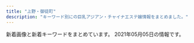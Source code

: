 ```yaml
---
title: "上野・御徒町"
description: "キーワード別にの巨乳アジアン・チャイナエステ嬢情報をまとめました。"
---
```


新着画像と新着キーワードをまとめています。
2021年05月05日の情報です。

<DmmAffiliateIns />
<KeywordTable
  shops={
    [
    {
        "station": "\u6d45\u8349\u99c52\u756a\u51fa\u53e3",
        "url": "http://www.turu.esraku.com/",
        "keywords": {
            "88": 2,
            "F": 4,
            "E": 3,
            "D": 45,
            "\u30bb\u30af\u30b7\u30fc": 1,
            "C": 2,
            "86": 12,
            "87": 37,
            "84": 1,
            "85": 2
        },
        "name": "\u9db4",
        "img_links": [
            "http://www.turu.esraku.com/files/003-02.jpg",
            "http://www.turu.esraku.com/files/005.jpg",
            "http://www.turu.esraku.com/files/002-02.jpg",
            "https://aromamore.tokyo/images/dummy.png",
            "http://www.turu.esraku.com/images/dummy.png",
            "http://www.turu.esraku.com/files/002.jpg",
            "http://www.turu.esraku.com/files/004.jpg",
            "http://www.turu.esraku.com/files/003.jpg",
            "http://www.turu.esraku.com/files/001-02.jpg",
            "http://www.turu.esraku.com/files/004-02.jpg",
            "http://www.turu.esraku.com/files/005-02.jpg",
            "http://www.turu.esraku.com/files/001.jpg"
        ]
    },
    {
        "url": "http://spa-amore.info/",
        "station": "JR\u5fa1\u5f92\u753a\u99c5\u5317\u53e3",
        "keywords": {
            "C": 1
        },
        "img_links": [
            "http://spa-amore.info/uploads/rubyes/2017/02/bnr_side_03.png",
            "http://spa-amore.info/uploads/rubyes/2020/11/img_6655.jpg",
            "http://spa-amore.info/uploads/rubyes/2019/03/img_35012.jpg",
            "http://spa-amore.info/uploads/rubyes/2017/02/subvisual_contact.png",
            "http://spa-amore.info/uploads/rubyes/2018/06/bnr_side_041.png",
            "http://spa-amore.info/uploads/rubyes/2019/10/img_5017.jpg",
            "http://spa-amore.info/uploads/rubyes/images/p01.png",
            "http://spa-amore.info/uploads/rubyes/2019/03/img_35011.jpg",
            "http://spa-amore.info/uploads/rubyes/images/subvisual_staff.png",
            "http://spa-amore.info/uploads/rubyes/images/no-photo.jpg",
            "http://spa-amore.info/uploads/rubyes/2017/02/subvisual_enquete.png",
            "http://spa-amore.info/uploads/rubyes/2018/06/img_6509de79a84e589afe69cac1.jpg",
            "http://spa-amore.info/uploads/rubyes/2020/12/img_6829.jpg",
            "http://spa-amore.info/uploads/rubyes/2017/02/wifi.jpg",
            "http://spa-amore.info/uploads/rubyes/2017/02/img_info_06.png",
            "http://spa-amore.info/uploads/rubyes/2017/02/btn_top_02.png",
            "http://spa-amore.info/uploads/rubyes/2018/12/ad-7z8-s.png",
            "http://spa-amore.info/uploads/rubyes/2019/07/img_4390.jpg",
            "http://spa-amore.info/uploads/rubyes/2018/12/ad_7z8_720.png",
            "http://spa-amore.info/uploads/rubyes/2017/02/bnr_side_02.png",
            "http://spa-amore.info/uploads/rubyes/2019/10/img_4997.jpg",
            "http://spa-amore.info/uploads/rubyes/2018/06/wechatimg111.jpeg",
            "http://spa-amore.info/uploads/rubyes/2018/06/img_6526de79a84e589afe69cac1.jpg",
            "http://spa-amore.info/uploads/rubyes/2017/02/subvisual_reserve.png",
            "http://spa-amore.info/uploads/rubyes/2017/02/subvisual_info.png",
            "http://spa-amore.info/uploads/rubyes/2019/04/img_3767.jpg",
            "http://spa-amore.info/uploads/rubyes/2018/06/img_6517de79a84e589afe69cac1.jpg",
            "http://spa-amore.info/uploads/rubyes/2017/02/img_info_02.png",
            "http://spa-amore.info/uploads/rubyes/2017/02/subvisual_qa.png",
            "http://spa-amore.info/uploads/rubyes/2019/12/img_3765.jpg",
            "http://spa-amore.info/uploads/rubyes/2017/02/img_info_04.png",
            "http://spa-amore.info/uploads/rubyes/2018/06/tel.jpg",
            "http://spa-amore.info/uploads/rubyes/2017/02/subvisual_link-1000x144.png",
            "http://spa-amore.info/uploads/rubyes/2020/05/img_4838.jpg",
            "http://spa-amore.info/uploads/rubyes/2017/02/icon_flower.png",
            "http://spa-amore.info/uploads/rubyes/2017/02/bnr_side_credit.png",
            "http://spa-amore.info/uploads/rubyes/2017/02/btn_top_01.png",
            "http://spa-amore.info/uploads/rubyes/2019/12/img_3763.jpg",
            "http://spa-amore.info/uploads/rubyes/2017/02/bnr_side_01.png",
            "http://spa-amore.info/uploads/rubyes/2017/03/img_bnr_concept.png",
            "http://spa-amore.info/uploads/rubyes/2020/03/lili.jpeg",
            "http://spa-amore.info/uploads/rubyes/2017/02/img_info_01.png",
            "http://spa-amore.info/uploads/rubyes/2017/02/subvisual_link.png",
            "http://spa-amore.info/uploads/rubyes/2017/02/img_info_05.png",
            "http://spa-amore.info/uploads/rubyes/images/icon_flower.png",
            "http://spa-amore.info/\thttp:/spa-amore.info/uploads/rubyes/2019/03/ivent2.jpeg",
            "http://spa-amore.info/uploads/rubyes/2019/12/img_3761.jpg",
            "http://spa-amore.info/uploads/rubyes/2017/02/subvisual_magazine.png",
            "http://spa-amore.info/uploads/rubyes/2019/10/img_4995.jpg",
            "http://spa-amore.info/uploads/rubyes/2017/02/treatment.png",
            "http://spa-amore.info/uploads/rubyes/2019/12/img_3766.jpg",
            "http://spa-amore.info/uploads/rubyes/2018/06/img_6484de79a84e589afe69cac1.jpg",
            "http://spa-amore.info/uploads/rubyes/2018/11/img_2998.png",
            "http://spa-amore.info/uploads/rubyes/2017/02/img_info_03.png",
            "http://spa-amore.info/uploads/rubyes/2019/04/img_3768.jpg",
            "http://spa-amore.info/uploads/rubyes/2017/02/btn_top_03.png",
            "http://spa-amore.info/uploads/rubyes/2017/02/bnr_side_05.png",
            "http://spa-amore.info/uploads/rubyes/2020/01/img_5610-1919x2560.jpg",
            "http://spa-amore.info/uploads/rubyes/2020/11/img_6654.jpg"
        ],
        "name": "\u30b9\u30d1 \u30a2\u30e2\u30fc\u30ec"
    },
    {
        "img_links": [],
        "keywords": {},
        "name": "\u30b9\u30de\u30a4\u30eb",
        "station": "JR\u5fa1\u5f92\u753a\u99c5\u5357\u53e3",
        "url": "http://smile.ests.jp/"
    },
    {
        "name": "Estela SPA\uff5e\u30a8\u30b9\u30c6\u30e9\u30b9\u30d1",
        "img_links": [
            "http://estelaspa.com/img/google_button.png",
            "http://estelaspa.com/img/system/card.jpg",
            "http://img.es-navi.com/img/link/banners/s/000002.png",
            "http://estelaspa.com/img/room/1.png",
            "http://estelaspa.com/img/rmenu/call_off.png",
            "http://estelaspa.com/uploaded/girlinfo/9/G2_9_3.jpg",
            "http://estelaspa.com/uploaded/girlinfo/12/G1_12_2.jpg",
            "http://estelaspa.com/img/rmenu/top_off.png",
            "http://estelaspa.com/uploaded/girlinfo/14/G1_14_2.jpg",
            "http://estelaspa.com/img/system/2.jpg",
            "http://estelaspa.com/img/system/etc.jpg",
            "http://estelaspa.com/uploaded/girlinfo/13/G1_13_2.jpg",
            "http://estelaspa.com/img/system/3.jpg",
            "http://estelaspa.com/img/system/4.jpg",
            "http://estelaspa.com/img/rmenu/staff_off.png",
            "http://estelaspa.com/img/corona.png",
            "http://estelaspa.com/img/access/key.jpg",
            "http://estelaspa.com/uploaded/girlinfo/16/G2_16_3.jpg",
            "http://estelaspa.com/img/photo_button.png",
            "http://estelaspa.com/img/fmenu/call_off.png",
            "http://estelaspa.com/uploaded/news/201201035405.jpg"
        ],
        "station": "JR\u5fa1\u5f92\u753a\u99c5\u5317\u53e3",
        "keywords": {
            "C": 7
        },
        "url": "http://estelaspa.com/"
    },
    {
        "url": "http://foryou-es.info/",
        "name": "\u30de\u30fc\u30ad\u30e5\u30ea\u30fcMERCURY",
        "keywords": {
            "88": 11,
            "89": 28,
            "90": 5,
            "D": 12,
            "E": 5,
            "C": 23
        },
        "img_links": [
            "http://foryou-es.info/img/yui.png",
            "http://www.foryou-es.info/sp/images/staff_t.jpg",
            "http://foryou-es.info/images/blog.jpg",
            "http://www.foryou-es.info/sp/img/seiko4.jpg",
            "http://www.foryou-es.info/images/staff_t.jpg",
            "http://foryou-es.info/images/sa.jpg",
            "http://foryou-es.info/img/saki.png",
            "http://www.foryou-es.info/sp/img/riko4.jpg",
            "http://www.foryou-es.info/images/sa.jpg",
            "http://www.foryou-es.info/sp/images/newsb.jpg",
            "http://www.foryou-es.info/img/yuri.png",
            "http://www.foryou-es.info/sp/staff/saki.png",
            "http://www.foryou-es.info/img/honey2.jpg",
            "http://www.foryou-es.info/img/hina3.jpg",
            "http://foryou-es.info/img/yuri2.jpg",
            "http://www.foryou-es.info/sp/staff/yuri.png",
            "http://www.foryou-es.info/images/sm.jpg",
            "http://www.foryou-es.info/img/riko1.jpg",
            "http://www.foryou-es.info/img/rora4.jpg",
            "http://foryou-es.info/images/staff_t.jpg",
            "http://foryou-es.info/img/yuri1.jpg",
            "http://www.foryou-es.info/img/miki.png",
            "http://www.foryou-es.info/sp/img/riko2.jpg",
            "http://www.foryou-es.info/sp/img/seiko1.jpg",
            "http://foryou-es.info/images/so.jpg",
            "http://www.foryou-es.info/sp/img/yui1.jpg",
            "http://www.foryou-es.info/sp/img/miki2.jpg",
            "http://www.foryou-es.info/sp/images/pc.jpg",
            "http://www.foryou-es.info/sp/img/seiko2.jpg",
            "http://foryou-es.info/img/sia3.jpg",
            "http://www.foryou-es.info/img/miki2.jpg",
            "http://foryou-es.info/img/honey1.jpg",
            "http://foryou-es.info/img/honey3.jpg",
            "http://www.foryou-es.info/img/riko4.jpg",
            "http://www.foryou-es.info/img/rora2.jpg",
            "http://foryou-es.info/images/zy.png",
            "http://www.foryou-es.info/images/so.jpg",
            "http://www.foryou-es.info/sp/images/head.jpg",
            "http://foryou-es.info/img/yui2.jpg",
            "http://www.foryou-es.info/sp/images/sm.jpg",
            "http://www.foryou-es.info/sp/img/hina1.jpg",
            "http://www.foryou-es.info/sp/img/hina4.jpg",
            "http://www.foryou-es.info/sp/img/yui2.jpg",
            "http://www.foryou-es.info/img/riko2.jpg",
            "http://www.foryou-es.info/sp/img/seiko.png",
            "http://www.foryou-es.info/sp/images/ac1.jpg",
            "http://foryou-es.info/img/hina4.jpg",
            "http://www.foryou-es.info/images/tp.png",
            "http://www.foryou-es.info/img/sia.png",
            "http://foryou-es.info/img/sara.png",
            "http://www.foryou-es.info/sp/img/sara.png",
            "http://www.foryou-es.info/sp/img/hina.png",
            "http://www.foryou-es.info/img/yui2.jpg",
            "http://foryou-es.info/images/tp.png",
            "http://www.foryou-es.info/sp/img/yui3.jpg",
            "http://www.foryou-es.info/sp/images/news.png",
            "http://foryou-es.info/img/miki1.jpg",
            "http://www.foryou-es.info/img/hina4.jpg",
            "http://foryou-es.info/images/interior1.png",
            "http://www.foryou-es.info/sp/images/rec3.jpg",
            "http://foryou-es.info/img/riko.png",
            "http://foryou-es.info/img/hina3.jpg",
            "http://foryou-es.info/img/sia1.jpg",
            "http://foryou-es.info/img/sia4.jpg",
            "http://www.foryou-es.info/img/yuri2.jpg",
            "http://www.foryou-es.info/img/yui1.jpg",
            "http://foryou-es.info/images/info.jpg",
            "http://foryou-es.info/img/sara2.jpg",
            "http://foryou-es.info/images/news.jpg",
            "http://www.foryou-es.info/images/zy.png",
            "http://foryou-es.info/img/hina.png",
            "http://www.foryou-es.info/img/saki1.jpg",
            "http://www.foryou-es.info/sp/images/ac3.jpg",
            "http://www.foryou-es.info/images/tt.png",
            "http://www.foryou-es.info/images/blog.jpg",
            "http://www.foryou-es.info/sp/menu/interior.jpg",
            "http://www.foryou-es.info/images/interior.jpg",
            "http://www.foryou-es.info/sp/img/miki1.jpg",
            "http://www.foryou-es.info/sp/img/miki.png",
            "http://www.foryou-es.info/images/rem.jpg",
            "http://www.foryou-es.info/sp/images/rec2.jpg",
            "http://www.foryou-es.info/images/tel.png",
            "http://www.foryou-es.info/img/seiko.png",
            "http://foryou-es.info/img/miki3.jpg",
            "http://www.foryou-es.info/sp/images/sys3.jpg",
            "http://www.foryou-es.info/img/rora.png",
            "http://foryou-es.info/images/rem.jpg",
            "http://www.foryou-es.info/img/saki3.jpg",
            "http://www.foryou-es.info/img/saki.png",
            "http://foryou-es.info/images/interior_t.jpg",
            "http://www.foryou-es.info/sp/img/saki.png",
            "http://foryou-es.info/images/ac.jpg",
            "http://www.foryou-es.info/sp/img/riko1.jpg",
            "http://foryou-es.info/images/sm.jpg",
            "http://foryou-es.info/img/sia2.jpg",
            "http://www.foryou-es.info/sp/img/riko3.jpg",
            "http://www.foryou-es.info/sp/images/top.jpg",
            "http://www.foryou-es.info/sp/images/rec1.jpg",
            "http://www.foryou-es.info/sp/staff/yui.png",
            "http://www.foryou-es.info/img/sara1.jpg",
            "http://www.foryou-es.info/img/sara2.jpg",
            "http://www.foryou-es.info/sp/img/seiko3.jpg",
            "http://www.foryou-es.info/images/interior1.png",
            "http://www.foryou-es.info/sp/menu/staff.jpg",
            "http://www.foryou-es.info/img/sia3.jpg",
            "http://foryou-es.info/img/saki3.jpg",
            "http://foryou-es.info/img/saki1.jpg",
            "http://www.foryou-es.info/sp/img/rora1.jpg",
            "http://www.foryou-es.info/sp/images/newface.png",
            "http://www.foryou-es.info/sp/img/rora.png",
            "http://www.foryou-es.info/img/honey3.jpg",
            "http://www.foryou-es.info/sp/images/ac2.jpg",
            "http://www.foryou-es.info/img/sara3.jpg",
            "http://www.foryou-es.info/img/sia2.jpg",
            "http://foryou-es.info/images/tt.png",
            "http://foryou-es.info/img/sara1.jpg",
            "http://www.foryou-es.info/img/honey1.jpg",
            "http://foryou-es.info/img/riko2.jpg",
            "http://www.foryou-es.info/images/info.jpg",
            "http://foryou-es.info/img/riko3.jpg",
            "http://foryou-es.info/img/hina1.jpg",
            "http://www.foryou-es.info/sp/img/rora2.jpg",
            "http://www.foryou-es.info/sp/img/yui.png",
            "http://foryou-es.info/img/rora1.jpg",
            "http://www.foryou-es.info/sp/img/riko.png",
            "http://foryou-es.info/images/sirase.jpg",
            "http://www.foryou-es.info/images/interior_t.jpg",
            "http://foryou-es.info/images/newface.jpg",
            "http://foryou-es.info/img/honey2.jpg",
            "http://www.foryou-es.info/img/sara.png",
            "http://foryou-es.info/images/mobile.jpg",
            "http://www.foryou-es.info/sp/images/time.jpg",
            "http://foryou-es.info/img/yui3.jpg",
            "http://www.foryou-es.info/images/newface.jpg",
            "http://foryou-es.info/img/sara3.jpg",
            "http://foryou-es.info/img/rora4.jpg",
            "http://www.foryou-es.info/img/yuri3.jpg",
            "http://foryou-es.info/img/yuri.png",
            "http://www.foryou-es.info/sp/img/sia.png",
            "http://www.foryou-es.info/img/sia4.jpg",
            "http://www.foryou-es.info/img/hina.png",
            "http://www.foryou-es.info/img/honey.png",
            "http://www.foryou-es.info/img/rora1.jpg",
            "http://foryou-es.info/img/rora2.jpg",
            "http://foryou-es.info/images/si.png",
            "http://foryou-es.info/img/sia.png",
            "http://www.foryou-es.info/img/hina2.jpg",
            "http://www.foryou-es.info/images/mobile.jpg",
            "http://www.foryou-es.info/sp/images/sys1.jpg",
            "http://www.foryou-es.info/sp/img/rora4.jpg",
            "http://foryou-es.info/img/seiko.png",
            "http://foryou-es.info/img/riko1.jpg",
            "http://foryou-es.info/img/miki2.jpg",
            "http://foryou-es.info/img/rora3.jpg",
            "http://www.foryou-es.info/images/si.png",
            "http://www.foryou-es.info/img/hina1.jpg",
            "http://www.foryou-es.info/images/ac.jpg",
            "http://www.foryou-es.info/sp/images/tel.jpg",
            "http://www.foryou-es.info/images/koko_200x40.png",
            "http://www.foryou-es.info/sp/img/honey.png",
            "http://www.foryou-es.info/sp/img/hina3.jpg",
            "http://foryou-es.info/images/tel.png",
            "http://www.foryou-es.info/img/yui.png",
            "http://foryou-es.info/images/koko_200x40.png",
            "http://foryou-es.info/img/rora.png",
            "http://foryou-es.info/img/yuri3.jpg",
            "http://www.foryou-es.info/sp/images/sys2.jpg",
            "http://www.foryou-es.info/img/sia1.jpg",
            "http://foryou-es.info/img/yui1.jpg",
            "http://www.foryou-es.info/sp/images/sys4.jpg",
            "http://foryou-es.info/img/miki.png",
            "http://www.foryou-es.info/sp/img/rora3.jpg",
            "http://www.foryou-es.info/img/riko3.jpg",
            "http://www.foryou-es.info/img/miki3.jpg",
            "http://foryou-es.info/img/hina2.jpg",
            "http://www.foryou-es.info/img/rora3.jpg",
            "http://www.foryou-es.info/sp/img/miki3.jpg",
            "http://www.foryou-es.info/sp/img/yuri.png",
            "http://foryou-es.info/images/interior.jpg",
            "http://www.foryou-es.info/sp/img/hina2.jpg",
            "http://www.foryou-es.info/img/yuri1.jpg",
            "http://www.foryou-es.info/img/saki2.jpg",
            "http://www.foryou-es.info/images/sirase.jpg",
            "http://www.foryou-es.info/img/riko.png",
            "http://www.foryou-es.info/images/news.jpg",
            "http://foryou-es.info/img/honey.png",
            "http://www.foryou-es.info/img/yui3.jpg",
            "http://www.foryou-es.info/sp/menu/top.jpg",
            "http://foryou-es.info/img/riko4.jpg",
            "http://foryou-es.info/img/saki2.jpg",
            "http://www.foryou-es.info/img/miki1.jpg"
        ],
        "station": "JR\u5fa1\u5f92\u753a\u99c5\u5357\u53e3"
    },
    {
        "station": "JR\u5fa1\u5f92\u753a\u99c5\u5317\u53e3",
        "name": "Lucky \u30e9\u30c3\u30ad\u30fc",
        "keywords": {},
        "url": "http://o-lucky.work/",
        "img_links": [
            "http://o-lucky.work/sp/images/menu/staff.jpg",
            "http://o-lucky.work/images/5.jpg",
            "http://o-lucky.work/staff/nana.jpg",
            "http://o-lucky.work/sp/images/top.jpg",
            "http://o-lucky.work/sp/staff/ruru.jpg",
            "http://o-lucky.work/sp/staff/sayaka.jpg",
            "http://o-lucky.work/img/kana1.jpg",
            "http://o-lucky.work/sp/staff/nana.jpg",
            "http://o-lucky.work/sp/images/int1.jpg",
            "http://o-lucky.work/sp/staff/kana.jpg",
            "http://o-lucky.work/staff/sayaka.jpg",
            "http://o-lucky.work/img/sakura1.jpg",
            "http://o-lucky.work/sp/menu/interior.jpg",
            "http://o-lucky.work/images/b2.jpg",
            "http://o-lucky.work/staff/yuyu.jpg",
            "http://o-lucky.work/img/ruru1.jpg",
            "http://o-lucky.work/sp/images/newsb.jpg",
            "http://o-lucky.work/sp/images/ac1.jpg",
            "http://o-lucky.work/images/news.jpg",
            "http://o-lucky.work/images/3.jpg",
            "http://o-lucky.work/img/sayaka1.jpg",
            "http://o-lucky.work/staff/koko.jpg",
            "http://o-lucky.work/sp/images/rec1.jpg",
            "http://o-lucky.work/sp/images/int2.jpg",
            "http://o-lucky.work/images/mobile.jpg",
            "http://o-lucky.work/sp/images/b2.jpg",
            "http://o-lucky.work/sp/staff/koko.jpg",
            "http://o-lucky.work/images/1.jpg",
            "http://o-lucky.work/sp/staff/yuyu.jpg",
            "http://o-lucky.work/staff/sakura.jpg",
            "http://o-lucky.work/sp/images/int4.jpg",
            "http://o-lucky.work/sp/images/sys1.jpg",
            "http://o-lucky.work/images/sys2.jpg",
            "http://o-lucky.work/images/4.jpg",
            "http://o-lucky.work/images/b1.jpg",
            "http://o-lucky.work/images/interior_t.jpg",
            "http://o-lucky.work/sp/img/sayaka1.jpg",
            "http://o-lucky.work/sp/images/interior_t.jpg",
            "http://o-lucky.work/sp/images/head.jpg",
            "http://o-lucky.work/staff/kana.jpg",
            "http://o-lucky.work/img/yuyu1.jpg",
            "http://o-lucky.work/sp/img/yuyu1.jpg",
            "http://o-lucky.work/sp/images/tel.jpg",
            "http://o-lucky.work/sp/img/sakura1.jpg",
            "http://o-lucky.work/sp/images/news.jpg",
            "http://o-lucky.work/sp/images/staff_t.jpg",
            "http://o-lucky.work/images/int1.jpg",
            "http://o-lucky.work/images/line.png",
            "http://o-lucky.work/images/7.jpg",
            "http://o-lucky.work/sp/images/footer.jpg",
            "http://o-lucky.work/images/b3.jpg",
            "http://o-lucky.work/images/int2.jpg",
            "http://o-lucky.work/sp/images/menu/top.jpg",
            "http://o-lucky.work/sp/images/topgirl.jpg",
            "http://o-lucky.work/images/staff_t.jpg",
            "http://o-lucky.work/sp/menu/top.jpg",
            "http://o-lucky.work/sp/images/sys2.jpg",
            "http://o-lucky.work/images/6.jpg",
            "http://o-lucky.work/sp/images/pc.jpg",
            "http://o-lucky.work/sp/images/b1.jpg",
            "http://o-lucky.work/images/8.jpg",
            "http://o-lucky.work/images/sm.jpg",
            "http://o-lucky.work/sp/images/int3.jpg",
            "http://o-lucky.work/sp/img/koko1.jpg",
            "http://o-lucky.work/staff/ruru.jpg",
            "http://o-lucky.work/sp/img/nana1.jpg",
            "http://o-lucky.work/sp/staff/sakura.jpg",
            "http://o-lucky.work/img/nana1.jpg",
            "http://o-lucky.work/sp/images/sys3.jpg",
            "http://o-lucky.work/images/head.jpg",
            "http://o-lucky.work/sp/img/ruru1.jpg",
            "http://o-lucky.work/images/tr.jpg",
            "http://o-lucky.work/images/sys1.jpg",
            "http://o-lucky.work/sp/images/b3.jpg",
            "http://o-lucky.work/sp/menu/staff.jpg",
            "http://o-lucky.work/sp/img/kana1.jpg",
            "http://o-lucky.work/img/koko1.jpg"
        ]
    },
    {
        "img_links": [
            "http://rlx-sln.com/media/sites/9/elementor/thumbs/3-p4vcsirf2pwoegxv22jwfvv8tgr5spuhbe5nui6oc8.jpg",
            "http://rlx-sln.com/media/sites/9/2021/03/1.jpg",
            "http://rlx-sln.com/media/sites/9/2021/04/1-1.jpg",
            "http://rlx-sln.com/media/sites/9/2021/03/2.jpg",
            "http://rlx-sln.com/media/sites/9/2021/03/3.jpg",
            "http://rlx-sln.com/media/sites/9/2021/04/2.jpg",
            "http://rlx-sln.com/media/sites/9/elementor/thumbs/1-p4vcrlv2finn449ne6byim640z9bbb7vivbo1tjge0.jpg",
            "http://rlx-sln.com/media/sites/9/elementor/thumbs/2-p4vcs2s5ujasx3l2ndn8rhwepwxx5v31l72eosuda0.jpg",
            "http://rlx-sln.com/media/sites/9/2021/03/flash2.jpg",
            "http://rlx-sln.com/media/sites/9/2021/04/1.jpg",
            "http://rlx-sln.com/media/sites/9/2020/07/top-1.jpg",
            "http://rlx-sln.com/media/sites/9/2021/03/flash1.jpg"
        ],
        "url": "http://rlx-sln.com/",
        "name": "yoyo20\u30fbyoyo\u306f\u305f\u3061",
        "station": "\u6d45\u8349\u99c5A1\u51fa\u53e3",
        "keywords": {
            "C": 70,
            "83": 14,
            "E": 14,
            "87": 28,
            "89": 14,
            "88": 42,
            "85": 14,
            "D": 56,
            "86": 14,
            "82": 14
        }
    },
    {
        "name": "\u862d\u82b1 \u30e9\u30f3\u30ab",
        "station": "\u7530\u539f\u753a\u99c51\u756a\u51fa\u53e3",
        "keywords": {
            "88": 2,
            "85": 1,
            "86": 2,
            "D": 1
        },
        "img_links": [
            "http://verybeauty.info/staffPhoto/s20201016143712.jpg",
            "http://verybeauty.info/staffPhoto/s20210415200406.jpg",
            "http://verybeauty.info/js/sliderLine/slide_next.png",
            "http://verybeauty.info/staffPhoto/b20170527134756.jpg",
            "http://verybeauty.info/staffPhoto/s20170527134149.jpg",
            "http://verybeauty.info/staffPhoto/b20200531164041.jpg",
            "http://verybeauty.info/staffPhoto/s20200531164502.jpg",
            "http://verybeauty.info/staffPhoto/s20210415200422.jpg",
            "http://verybeauty.info/staffPhoto/s20170527134756.jpg",
            "http://verybeauty.info/staffPhoto/s20200118192201.jpg",
            "http://verybeauty.info/staffPhoto/s20191018113136.jpg",
            "http://verybeauty.info/staffPhoto/s20200531164041.jpg",
            "http://verybeauty.info/images/store/05.jpg",
            "http://verybeauty.info/staffPhoto/b20210415200406.jpg",
            "http://verybeauty.info/staffPhoto/s20201016143638.jpg",
            "http://verybeauty.info/images/store/02.jpg",
            "http://verybeauty.info/staffPhoto/b20201016143638.jpg",
            "http://verybeauty.info/js/sliderLine/slide_prev.png",
            "http://verybeauty.info/images/store/06.jpg",
            "http://verybeauty.info/images/store/01.jpg",
            "http://verybeauty.info/images/mobile.jpg",
            "http://verybeauty.info/staffPhoto/b20191018113136.jpg",
            "http://verybeauty.info/images/returnBtn.png",
            "http://verybeauty.info/staffPhoto/b20170527134149.jpg"
        ],
        "url": "http://verybeauty.info/"
    },
    {
        "keywords": {},
        "url": "http://for-you-ueno.com/",
        "station": "JR\u4e0a\u91ce\u99c5\u6d45\u8349\u53e3",
        "img_links": [
            "http://for-you-ueno.com/lib/img/cp-sub1.png",
            "http://for-you-ueno.com/lib/img/course4.png",
            "http://for-you-ueno.com/lib/img/course5.png",
            "http://for-you-ueno.com/lib/img/deep.png",
            "http://for-you-ueno.com/lib/img/course1.png",
            "http://for-you-ueno.com/lib/img/cast.png",
            "http://for-you-ueno.com/lib/img/ashiura.png",
            "http://for-you-ueno.com/lib/img/cast2/img2-s.jpg",
            "http://for-you-ueno.com/lib/img/cp-desc2.png",
            "http://for-you-ueno.com/lib/img/cp-desc1sp.png",
            "http://for-you-ueno.com/lib/img/info-ttl.png",
            "http://for-you-ueno.com/lib/img/cast4/img1-s.jpg",
            "http://for-you-ueno.com/lib/img/cp-ttl.png",
            "http://for-you-ueno.com/lib/img/cast5/img1.jpg",
            "http://for-you-ueno.com/lib/img/oil.png",
            "http://for-you-ueno.com/lib/img/siatsu.png",
            "http://for-you-ueno.com/lib/img/cast5/img3.jpg",
            "http://for-you-ueno.com/lib/img/address.png",
            "http://for-you-ueno.com/lib/img/slide3.jpg",
            "http://for-you-ueno.com/lib/img/course3.png",
            "http://for-you-ueno.com/lib/img/cast2/img2.jpg",
            "http://for-you-ueno.com/lib/img/cast2/img4.jpg",
            "http://for-you-ueno.com/lib/img/cast4/img1.jpg",
            "http://for-you-ueno.com/lib/img/cast3/img3.jpg",
            "http://for-you-ueno.com/lib/img/other.png",
            "http://for-you-ueno.com/lib/img/cast3/img2-s.jpg",
            "http://for-you-ueno.com/lib/img/cp-desc1.png",
            "http://for-you-ueno.com/lib/img/plan-ttl.png",
            "http://for-you-ueno.com/lib/img/cast5/img2.jpg",
            "http://for-you-ueno.com/lib/img/tel.png",
            "http://for-you-ueno.com/lib/img/slide1.jpg",
            "http://for-you-ueno.com/lib/img/gallery.png",
            "http://for-you-ueno.com/lib/img/cast3/img1-s.jpg",
            "http://for-you-ueno.com/lib/img/plan.png",
            "http://for-you-ueno.com/lib/img/recommend.png",
            "http://for-you-ueno.com/lib/img/cast1/img1-s.jpg",
            "http://for-you-ueno.com/lib/img/cast3/img4.jpg",
            "http://for-you-ueno.com/lib/img/cast3/img3-s.jpg",
            "http://for-you-ueno.com/lib/img/cast4/img2-s.jpg",
            "http://for-you-ueno.com/lib/img/cast2/img4-s.jpg",
            "http://for-you-ueno.com/lib/img/open.png",
            "http://for-you-ueno.com/lib/img/awa.png",
            "http://for-you-ueno.com/lib/img/course.png",
            "http://for-you-ueno.com/lib/img/cast2/img3.jpg",
            "http://for-you-ueno.com/lib/img/cast2/img3-s.jpg",
            "http://for-you-ueno.com/lib/img/cast1/img2.jpg",
            "http://for-you-ueno.com/lib/img/aroma.png",
            "http://for-you-ueno.com/lib/img/cast4/img2.jpg",
            "http://for-you-ueno.com/lib/img/h1.png",
            "http://for-you-ueno.com/lib/img/cast1/img1.jpg",
            "http://for-you-ueno.com/lib/img/cast1/img2-s.jpg",
            "http://for-you-ueno.com/lib/img/cast2/img1-s.jpg",
            "http://for-you-ueno.com/lib/img/cast3/img1.jpg",
            "http://for-you-ueno.com/lib/img/cast3/img4-s.jpg",
            "http://for-you-ueno.com/lib/img/cast5/img3-s.jpg",
            "http://for-you-ueno.com/lib/img/course-ttl.png",
            "http://for-you-ueno.com/lib/img/cast-ttl.png",
            "http://for-you-ueno.com/lib/img/slide2.jpg",
            "http://for-you-ueno.com/lib/img/cast2/img1.jpg",
            "http://for-you-ueno.com/lib/img/cp-desc2sp.png",
            "http://for-you-ueno.com/lib/img/course2.png",
            "http://for-you-ueno.com/lib/img/cast5/img2-s.jpg",
            "http://for-you-ueno.com/lib/img/phone.png",
            "http://for-you-ueno.com/lib/img/cast3/img2.jpg",
            "http://for-you-ueno.com/lib/img/cp-sub2.png",
            "http://for-you-ueno.com/lib/img/cast5/img1-s.jpg"
        ],
        "name": "You and I*\u30e6\u30fc\uff06\u30a2\u30a4"
    },
    {
        "name": "\u6708\u514e \u30b2\u30c3\u30c8",
        "station": "JR\u5fa1\u5f92\u753a\u99c5\u5357\u53e3",
        "keywords": {
            "D": 4,
            "88": 1,
            "85": 3,
            "86": 5,
            "E": 1,
            "87": 1,
            "C": 2,
            "\u30bb\u30af\u30b7\u30fc": 1
        },
        "url": "https://moon-rabbit.info/",
        "img_links": [
            "https://moon-rabbit.info/images/mobile.jpg",
            "https://moon-rabbit.info/staffPhoto/s20201027011549.jpg",
            "https://moon-rabbit.info/staffPhoto/s20201027003115.jpg",
            "https://moon-rabbit.info/staffPhoto/s20210221135204.jpg",
            "https://moon-rabbit.info/staffPhoto/s20210428160201.jpg",
            "https://moon-rabbit.info/staffPhoto/b20201027004342.jpg",
            "https://moon-rabbit.info/staffPhoto/s20201027002208.jpg",
            "https://moon-rabbit.info/staffPhoto/s20210326172946.jpg",
            "https://moon-rabbit.info/staffPhoto/s20210403124159.jpg",
            "https://moon-rabbit.info/staffPhoto/s20201026232438.jpg",
            "https://moon-rabbit.info/staffPhoto/b20201027003115.jpg",
            "https://moon-rabbit.info/images/store/01.jpg",
            "https://moon-rabbit.info/staffPhoto/s20201027011627.jpg",
            "https://moon-rabbit.info/staffPhoto/s20210401213854.jpg",
            "https://moon-rabbit.info/staffPhoto/b20201027002208.jpg",
            "https://moon-rabbit.info/staffPhoto/b20210416205502.jpg",
            "https://moon-rabbit.info/images/store/03.jpg",
            "https://moon-rabbit.info/staffPhoto/b20210403124159.jpg",
            "https://moon-rabbit.info/staffPhoto/s20201213182803.jpg",
            "https://moon-rabbit.info/staffPhoto/b20210415212743.jpg",
            "https://moon-rabbit.info/staffPhoto/b20201027011549.jpg",
            "https://moon-rabbit.info/staffPhoto/s20210415212743.jpg",
            "https://moon-rabbit.info/staffPhoto/s20201026233537.jpg",
            "https://moon-rabbit.info/staffPhoto/b20210504015122.jpg",
            "https://moon-rabbit.info/staffPhoto/s20201027004342.jpg",
            "https://moon-rabbit.info/staffPhoto/b20210406172509.jpg",
            "https://moon-rabbit.info/staffPhoto/b20201213182803.jpg",
            "https://moon-rabbit.info/js/sliderLine/slide_next.png",
            "https://moon-rabbit.info/staffPhoto/s20210504015122.jpg",
            "https://moon-rabbit.info/js/sliderLine/slide_prev.png",
            "https://moon-rabbit.info/staffPhoto/b20210221135204.jpg",
            "https://moon-rabbit.info/staffPhoto/s20210416205502.jpg",
            "https://moon-rabbit.info/staffPhoto/b20210428160201.jpg",
            "https://moon-rabbit.info/staffPhoto/s20210406172509.jpg",
            "https://moon-rabbit.info/staffPhoto/s20201026233328.jpg",
            "https://moon-rabbit.info/images/store/02.jpg",
            "https://moon-rabbit.info/images/returnBtn.png",
            "https://moon-rabbit.info/staffPhoto/s20210428160240.jpg",
            "https://moon-rabbit.info/images/store/04.jpg",
            "https://moon-rabbit.info/staffPhoto/b20210401213854.jpg",
            "https://moon-rabbit.info/uploadfiles/images/campaignMoonRabbitInfo.jpg"
        ]
    },
    {
        "url": "http://tubakihime.link/",
        "keywords": {},
        "img_links": [
            "http://tubakihime.link/_src/54585079/1.jpg",
            "http://tubakihime.link/_src/54585166/wechatimg301.jpg",
            "http://tubakihime.link/_src/54585174/wechatimg301.jpg",
            "http://tubakihime.link/_src/54585124/img20210316144121947863.jpg",
            "http://tubakihime.link/_src/54585113/img20210316144121947863.jpg",
            "http://tubakihime.link/_src/54585110/cam.jpg",
            "http://tubakihime.link/_src/54585112/wechatimg1333.jpg",
            "http://tubakihime.link/_src/54585081/2.jpg",
            "http://tubakihime.link/_src/54585157/wechatimg301.jpg",
            "http://tubakihime.link/_src/54585177/img20210316144121946529.jpg",
            "http://tubakihime.link/_src/54585155/cam.jpg",
            "http://tubakihime.link/_src/54585093/wechatimg1333.jpg",
            "http://tubakihime.link/_src/54585148/heaven4.png",
            "http://tubakihime.link/_src/54585172/img20210316144121947863.jpg",
            "http://tubakihime.link/_src/54585089/6.jpg",
            "http://tubakihime.link/_src/54585154/img20210316144121946529.jpg",
            "http://tubakihime.link/_src/54585171/img20210316144121947863.jpg",
            "http://tubakihime.link/_src/54585099/3.jpg",
            "http://tubakihime.link/_src/54585122/wechatimg1333.jpg",
            "http://tubakihime.link/_src/54585183/wechatimg318.png",
            "http://tubakihime.link/_src/54585109/cam.jpg",
            "http://tubakihime.link/_src/54585107/cam.jpg",
            "http://tubakihime.link/_src/54585085/4.jpg",
            "http://tubakihime.link/_src/54585146/int2.png",
            "http://tubakihime.link/_src/54585175/wechatimg301.jpg",
            "http://tubakihime.link/_src/54585156/wechatimg301.jpg",
            "http://tubakihime.link/_src/54585169/wechatimg1333.jpg",
            "http://tubakihime.link/_src/54585170/wechatimg1333.jpg",
            "http://tubakihime.link/_src/54585095/1.jpg",
            "http://tubakihime.link/_src/54585143/img20210316144121946529.jpg",
            "http://tubakihime.link/_src/54585097/2.jpg",
            "http://tubakihime.link/_src/54585144/img20210316144121946529.jpg",
            "http://tubakihime.link/_src/54585103/5.jpg",
            "http://tubakihime.link/_src/54585105/6.jpg",
            "http://tubakihime.link/_src/54585094/img20210316144121947863.jpg",
            "http://tubakihime.link/_src/54585178/img20210316144121946529.jpg",
            "http://tubakihime.link/_src/55239408/heaven2.png",
            "http://tubakihime.link/_src/54585087/5.jpg",
            "http://tubakihime.link/_src/54585101/4.jpg",
            "http://tubakihime.link/_src/54585083/3.jpg",
            "http://tubakihime.link/_src/54585181/wechatimg313.jpg",
            "http://tubakihime.link/_src/55239393/heaven1.png"
        ],
        "name": "HEAVEN\u30fb\u30d8\u30d6\u30f3",
        "station": "\u6e6f\u5cf6\u99c52\u756a"
    },
    {
        "station": "JR\u5fa1\u5f92\u753a\u99c5\u5357\u53e3",
        "keywords": {
            "87": 1
        },
        "url": "http://es-en.info/",
        "name": "\u5b89\u5fc3\u5802",
        "img_links": [
            "http://es-en.info/sp/images/footer.jpg",
            "http://es-en.info/sp/images/sisu_t.jpg",
            "http://es-en.info/images/7.jpg",
            "http://es-en.info/sp/menu/interior.jpg",
            "http://es-en.info/sp/images/int3.jpg",
            "http://es-en.info/img/natumi1.jpg",
            "http://es-en.info/sp/staff/yuyu.jpg",
            "http://es-en.info/sp/images/news.jpg",
            "http://es-en.info/sp/images/head.jpg",
            "http://es-en.info/sp/images/ac1.jpg",
            "http://es-en.info/sp/images/rec3.png",
            "http://es-en.info/sp/images/rec1.png",
            "http://es-en.info/sp/images/sys3.jpg",
            "http://es-en.info/sp/images/interior_t.png",
            "http://es-en.info/images/sys1.png",
            "http://es-en.info/sp/images/sisu.png",
            "http://es-en.info/sp/images/time.png",
            "http://es-en.info/images/rem.jpg",
            "http://es-en.info/sp/images/tel.jpg",
            "http://es-en.info/sp/images/rec2.png",
            "http://es-en.info/sp/images/topgirl.jpg",
            "http://es-en.info/sp/images/int1.png",
            "http://es-en.info/images/9.jpg",
            "http://es-en.info/sp/menu/top.jpg",
            "http://es-en.info/images/interior.png",
            "http://es-en.info/sp/images/staff_t.png",
            "http://es-en.info/images/interior_t.jpg",
            "http://es-en.info/sp/images/int2.jpg",
            "http://es-en.info/sp/images/sys4.png",
            "http://es-en.info/images/mobile.jpg",
            "http://es-en.info/img/yuki.jpg",
            "http://es-en.info/img/yuyu1.jpg",
            "http://es-en.info/sp/staff/natumi.jpg",
            "http://es-en.info/img/yuki1.jpg",
            "http://es-en.info/sp/images/newsb.png",
            "http://es-en.info/img/yuyu.jpg",
            "http://es-en.info/images/info.png",
            "http://es-en.info/img/zb.jpg",
            "http://es-en.info/sp/img/yuki1.jpg",
            "http://es-en.info/images/sm.jpg",
            "http://es-en.info/sp/images/int1.jpg",
            "http://es-en.info/images/12.jpg",
            "http://es-en.info/img/natumi.jpg",
            "http://es-en.info/sp/img/yuyu1.jpg",
            "http://es-en.info/sp/images/sys1.jpg",
            "http://es-en.info/images/head.jpg",
            "http://es-en.info/sp/img/natumi1.jpg",
            "http://es-en.info/sp/images/sys2.jpg",
            "http://es-en.info/sp/menu/staff.jpg",
            "http://es-en.info/sp/images/top.jpg",
            "http://es-en.info/sp/staff/yuki.jpg",
            "http://es-en.info/sp/images/pc.jpg",
            "http://es-en.info/images/news.jpg",
            "http://es-en.info/images/staff_t.jpg"
        ]
    },
    {
        "name": "\u7652\u3057\u306e\u5bb6",
        "keywords": {
            "87": 1,
            "D": 2,
            "C": 1,
            "86": 2
        },
        "station": "\u6d45\u8349\u99c5",
        "img_links": [
            "http://www.iyashinoie.mensest.com/img/nav-003.png",
            "http://www.iyashinoie.mensest.com/img/nav-005.png",
            "http://www.iyashinoie.mensest.com/img/stt.jpg",
            "http://www.iyashinoie.mensest.com/files/002.jpg",
            "http://www.iyashinoie.mensest.com/files/001.jpg",
            "http://www.iyashinoie.mensest.com/img/nav-004.png",
            "http://www.iyashinoie.mensest.com/img/nav-002.png",
            "http://www.iyashinoie.mensest.com/img/nav-006.png",
            "http://www.iyashinoie.mensest.com/img/stb.jpg",
            "http://www.iyashinoie.mensest.com/files/003.jpg",
            "http://www.iyashinoie.mensest.com/img/tel.png",
            "http://www.iyashinoie.mensest.com/img/top01.png",
            "http://www.iyashinoie.mensest.com/img/nav-001.png"
        ],
        "url": "http://www.iyashinoie.mensest.com/"
    },
    {
        "url": "http://ruana.work/",
        "img_links": [
            "http://ruana.work/images/7.jpg",
            "http://ruana.work/img/yoko1.jpg",
            "http://ruana.work/img/mimi1.jpg",
            "http://ruana.work/images/9.jpg",
            "http://ruana.work/img/hana1.jpg",
            "http://ruana.work/images/mobile.jpg",
            "http://ruana.work/img/kora1.jpg",
            "http://ruana.work/images/rec.jpg",
            "http://ruana.work/images/ac2.jpg",
            "http://ruana.work/images/2.jpg",
            "http://ruana.work/images/head.jpg",
            "http://ruana.work/img/hitomi1.jpg",
            "http://ruana.work/images/interior_t.jpg",
            "http://ruana.work/images/staff_t.jpg",
            "http://ruana.work/img/aki1.jpg",
            "http://ruana.work/images/sys1.jpg",
            "http://ruana.work/images/int1.jpg",
            "http://ruana.work/images/10.jpg",
            "http://ruana.work/img/sakura1.jpg",
            "http://ruana.work/images/int2.jpg",
            "http://ruana.work/img/moe1.jpg",
            "http://ruana.work/images/3.jpg",
            "http://ruana.work/images/sys2.jpg",
            "http://ruana.work/images/tel.jpg",
            "http://ruana.work/images/4.jpg",
            "http://ruana.work/img/haru1.jpg",
            "http://ruana.work/images/ac1.jpg",
            "http://ruana.work/img/ran1.jpg",
            "http://ruana.work/images/8.jpg",
            "http://ruana.work/images/6.jpg",
            "http://ruana.work/images/news.jpg",
            "http://ruana.work/images/5.jpg",
            "http://ruana.work/img/momo1.jpg",
            "http://ruana.work/images/1.jpg",
            "http://ruana.work/images/12.jpg"
        ],
        "station": "JR\u5fa1\u5f92\u753a\u99c5\u5357\u53e3",
        "keywords": {},
        "name": "\u30a8\u30f3\u30c8\u30ea\u30fc"
    },
    {
        "name": "\u30a2\u30ed\u30de\u30ed\u30ea\u30fc\u30bf",
        "img_links": [
            "http://lena.este.work/images/line.png",
            "http://lena.este.work/images/mainvisual2_right.jpg",
            "http://lena.este.work/images/mainvisual_txt.png",
            "http://lena.este.work/images/no_image.jpg",
            "http://lena.este.work/images/bnr_468_60.jpg",
            "http://lena.este.work/images/mainvisual1_right.jpg",
            "http://lena.este.work/images_staff/staff-2.jpg",
            "http://lena.este.work/images_staff/staff-4.jpg",
            "http://lena.este.work/images/bnr_88_31.jpg",
            "http://lena.este.work/images_staff/staff-3.jpg",
            "http://lena.este.work/images/bnr_160_45.jpg",
            "http://lena.este.work/images_staff/staff-1.jpg",
            "http://lena.este.work/images/icon_twitter.png",
            "http://lena.este.work/images/mainvisual2_left.jpg",
            "http://lena.este.work/images/bnr_200_40.jpg",
            "http://lena.este.work/images/mainvisual1_left.jpg"
        ],
        "keywords": {},
        "station": "\u6e6f\u5cf6\u99c5",
        "url": "http://lena.este.work/"
    },
    {
        "station": "\u4e0a\u91ce\u99c5\u5e83\u5c0f\u8def\u53e3",
        "img_links": [
            "https://cc-tokyo.xyz/images/barProfile.jpg",
            "https://cc-tokyo.xyz/banner/468x60.jpg",
            "https://cc-tokyo.xyz/images/movie.jpg",
            "https://cc-tokyo.xyz/therapist/yuri1.jpg",
            "https://cc-tokyo.xyz/therapist/yui1.jpg",
            "https://cc-tokyo.xyz/images/coverGirlText.png",
            "https://cc-tokyo.xyz/banner/88x31.jpg",
            "http://www.a-side.com/ad/koko/include/banner/koko_200x40.png",
            "https://cc-tokyo.xyz/therapist/momoka1.jpg",
            "https://cc-tokyo.xyz/images/barTherapist.jpg",
            "https://cc-tokyo.xyz/therapist/saya1.jpg",
            "https://cc-tokyo.xyz/therapist/yuyu1.jpg",
            "https://cc-tokyo.xyz/images/mobile.jpg",
            "https://cc-tokyo.xyz/therapist/mai1.jpg",
            "https://cc-tokyo.xyz/images/barLink.jpg",
            "https://cc-tokyo.xyz/therapist/moe1.jpg",
            "https://cc-tokyo.xyz/therapist/minami1.jpg",
            "https://cc-tokyo.xyz/images/barInfo.jpg",
            "https://cc-tokyo.xyz/images/barAccess.jpg",
            "https://cc-tokyo.xyz/therapist/mari1.jpg",
            "https://cc-tokyo.xyz/images/barSystem.jpg",
            "https://cc-tokyo.xyz/images/magazine.jpg",
            "https://cc-tokyo.xyz/therapist/emi1.jpg",
            "https://cc-tokyo.xyz/images/concept.jpg",
            "https://cc-tokyo.xyz/therapist/yanyan1.jpg",
            "https://cc-tokyo.xyz/therapist/comingSoon.jpg",
            "https://cc-tokyo.xyz/images/indexMap.jpg",
            "https://cc-tokyo.xyz/therapist/hinako1.jpg",
            "https://cc-tokyo.xyz/room/1.jpg"
        ],
        "keywords": {
            "83": 3,
            "86": 13,
            "84": 3,
            "87": 6,
            "85": 23
        },
        "url": "https://cc-tokyo.xyz/",
        "name": "CoCo-Arashi"
    },
    {
        "url": "http://ueno-miyabi.work/",
        "name": "\u6975\u4e0a\u30e1\u30f3\u30ba\u30a8\u30b9\u30c6-\u96c5-",
        "img_links": [
            "http://ueno-miyabi.work/sp/images/ts.jpg",
            "http://ueno-miyabi.work/sp/staff/nana.jpg",
            "http://ueno-miyabi.work/sp/images/newsb.png",
            "http://ueno-miyabi.work/images/sm.jpg",
            "http://ueno-miyabi.work/staff/jun.jpg",
            "http://ueno-miyabi.work/images/tr.jpg",
            "http://ueno-miyabi.work/sp/images/topgirl.jpg",
            "http://ueno-miyabi.work/sp/staff/ai.jpg",
            "http://ueno-miyabi.work/images/rem.jpg",
            "http://ueno-miyabi.work/staff/nana.jpg",
            "http://ueno-miyabi.work/sp/img/haru2.jpg",
            "http://ueno-miyabi.work/images/int1.jpg",
            "http://ueno-miyabi.work/img/haru2.jpg",
            "http://ueno-miyabi.work/sp/images/tel.jpg",
            "http://ueno-miyabi.work/sp/images/head.jpg",
            "http://ueno-miyabi.work/staff/haru.jpg",
            "http://ueno-miyabi.work/sp/staff/yuyu.jpg",
            "http://ueno-miyabi.work/sp/images/ac1.jpg",
            "http://ueno-miyabi.work/images/int2.jpg",
            "http://ueno-miyabi.work/sp/img/nana1.jpg",
            "http://ueno-miyabi.work/images/staff_t.jpg",
            "http://ueno-miyabi.work/sp/images/news.jpg",
            "http://ueno-miyabi.work/sp/menu/top.jpg",
            "http://ueno-miyabi.work/sp/images/footer.jpg",
            "http://ueno-miyabi.work/sp/img/jun2.jpg",
            "http://ueno-miyabi.work/images/tg_t.jpg",
            "http://ueno-miyabi.work/sp/images/ta.jpg",
            "http://ueno-miyabi.work/images/2.jpg",
            "http://ueno-miyabi.work/img/yuyu2.jpg",
            "http://ueno-miyabi.work/sp/img/haru1.jpg",
            "http://ueno-miyabi.work/images/b1.jpg",
            "http://ueno-miyabi.work/images/newsb.png",
            "http://ueno-miyabi.work/images/3.jpg",
            "http://ueno-miyabi.work/sp/images/3.png",
            "http://ueno-miyabi.work/images/5.jpg",
            "http://ueno-miyabi.work/img/yuyu1.jpg",
            "http://ueno-miyabi.work/sp/img/yuyu1.jpg",
            "http://ueno-miyabi.work/staff/yuyu.jpg",
            "http://ueno-miyabi.work/images/news_t.jpg",
            "http://ueno-miyabi.work/images/concept.png",
            "http://ueno-miyabi.work/img/ai1.jpg",
            "http://ueno-miyabi.work/images/rec1.png",
            "http://ueno-miyabi.work/sp/img/ai1.jpg",
            "http://ueno-miyabi.work/sp/menu/staff.jpg",
            "http://ueno-miyabi.work/sp/images/rec2.jpg",
            "http://ueno-miyabi.work/sp/images/interior_t.jpg",
            "http://ueno-miyabi.work/sp/images/int1.jpg",
            "http://ueno-miyabi.work/sp/images/int2.jpg",
            "http://ueno-miyabi.work/images/1.jpg",
            "http://ueno-miyabi.work/sp/img/jun1.jpg",
            "http://ueno-miyabi.work/img/haru1.jpg",
            "http://ueno-miyabi.work/images/sys.png",
            "http://ueno-miyabi.work/img/jun2.jpg",
            "http://ueno-miyabi.work/staff/ai.jpg",
            "http://ueno-miyabi.work/images/ta.jpg",
            "http://ueno-miyabi.work/images/rec2.jpg",
            "http://ueno-miyabi.work/images/interior_t.jpg",
            "http://ueno-miyabi.work/sp/images/rec1.png",
            "http://ueno-miyabi.work/sp/images/2.png",
            "http://ueno-miyabi.work/sp/images/4.png",
            "http://ueno-miyabi.work/sp/staff/jun.jpg",
            "http://ueno-miyabi.work/sp/images/staff_t.jpg",
            "http://ueno-miyabi.work/sp/images/sys.png",
            "http://ueno-miyabi.work/img/nana1.jpg",
            "http://ueno-miyabi.work/sp/img/yuyu2.jpg",
            "http://ueno-miyabi.work/sp/images/5.png",
            "http://ueno-miyabi.work/sp/staff/haru.jpg",
            "http://ueno-miyabi.work/images/head.jpg",
            "http://ueno-miyabi.work/images/4.jpg",
            "http://ueno-miyabi.work/images/b2.jpg",
            "http://ueno-miyabi.work/img/jun1.jpg",
            "http://ueno-miyabi.work/sp/images/1.png"
        ],
        "station": "JR\u4e0a\u91ce\u99c5\u6d45\u8349\u53e3",
        "keywords": {}
    },
    {
        "name": "\u30aa\u30a2\u30b7\u30b9",
        "url": "https://20oasis.com/",
        "station": "JR\u4e0a\u91ce\u99c5\u5165\u8c37\u53e3",
        "img_links": [
            "https://20oasis.com/images/a0.jpg",
            "https://20oasis.com/images/1.jpg",
            "https://20oasis.com/images/index_20.jpg",
            "https://20oasis.com/images/index_08.png",
            "https://20oasis.com/images/index_09.png",
            "https://20oasis.com/images/os21-14.jpg",
            "https://20oasis.com/images/4.jpg",
            "https://20oasis.com/images/index_03.png",
            "https://20oasis.com/images/index_07.png",
            "https://20oasis.com/images/eso21-1.jpg",
            "https://20oasis.com/images/os21-11.jpg",
            "https://20oasis.com/images/index_02.png",
            "https://20oasis.com/images/os21-10.jpg",
            "https://20oasis.com/images/index_05.png",
            "https://20oasis.com/images/os21-7.jpg",
            "https://20oasis.com/images/14.jpg",
            "https://20oasis.com/images/index_06.png"
        ],
        "keywords": {
            "85": 1,
            "90": 1,
            "84": 1
        }
    },
    {
        "station": "JR\u5fa1\u5f92\u753a\u99c5\u5357\u53e3",
        "name": "\u30ab\u30eb\u30de\u30ea\u30be\u30fc\u30c8\uff06\u30b9\u30d1",
        "keywords": {
            "D": 16,
            "C": 4,
            "E": 4,
            "84": 8,
            "82": 30,
            "89": 4
        },
        "url": "http://esthe-massage.black/",
        "img_links": [
            "http://esthe-massage.black/images/index_an_05.jpg",
            "http://esthe-massage.black/images/sta6.jpg",
            "http://esthe-massage.black/images/sys01.jpg",
            "http://esthe-massage.black/images/index_an_06.jpg",
            "http://esthe-massage.black/images/index_an_04.jpg",
            "http://esthe-massage.black/images/sta2.jpg",
            "http://esthe-massage.black/images/link_3.jpg",
            "http://esthe-massage.black/images/sta10.jpg",
            "http://esthe-massage.black/images/cg1.jpg",
            "http://esthe-massage.black/images/sta3.jpg",
            "http://esthe-massage.black/images/sta1.jpg",
            "http://esthe-massage.black/images/index_an_01.jpg",
            "http://esthe-massage.black/images/acc.jpg",
            "http://esthe-massage.black/images/top.jpg",
            "http://esthe-massage.black/images/cg6.jpg",
            "http://esthe-massage.black/images/cg8.jpg",
            "http://esthe-massage.black/images/tit4.png",
            "http://esthe-massage.black/images/qr.jpg",
            "http://esthe-massage.black/images/sta12.jpg",
            "http://esthe-massage.black/images/index_bn_06.jpg",
            "http://esthe-massage.black/images/tit5.png",
            "http://esthe-massage.black/images/tit2.png",
            "http://esthe-massage.black/images/cg12.jpg",
            "http://esthe-massage.black/images/sta11.jpg",
            "http://esthe-massage.black/images/cg2.jpg",
            "http://esthe-massage.black/images/cg5.jpg",
            "http://esthe-massage.black/images/footer.jpg",
            "http://esthe-massage.black/images/cg10.jpg",
            "http://esthe-massage.black/images/cg3.jpg",
            "http://esthe-massage.black/images/cg4.jpg",
            "http://esthe-massage.black/images/sys03.jpg",
            "http://esthe-massage.black/images/sta8.jpg",
            "http://esthe-massage.black/images/index_bn_03.jpg",
            "http://esthe-massage.black/images/index_bn_05.jpg",
            "http://esthe-massage.black/images/index_bn_02.jpg",
            "http://esthe-massage.black/images/sta7.jpg",
            "http://esthe-massage.black/images/index_bn_01.jpg",
            "http://esthe-massage.black/images/cg7.jpg",
            "http://esthe-massage.black/images/te.png",
            "http://esthe-massage.black/images/cg11.jpg",
            "http://esthe-massage.black/images/index_an_02.jpg",
            "http://esthe-massage.black/images/index_an_03.jpg",
            "http://cdn.dino-es.com/images/logo/88x31DinoEs.png",
            "http://esthe-massage.black/images/sys02.jpg",
            "http://esthe-massage.black/images/sta5.jpg",
            "http://esthe-massage.black/images/tit1.png"
        ]
    },
    {
        "keywords": {
            "90": 2,
            "85": 2,
            "86": 2
        },
        "img_links": [
            "https://www.ueno-assistant.com/images/opbs21-4.jpg",
            "http://www.ueno-assistant.com/images/index_07.png",
            "http://www.ueno-assistant.com/images/a0.jpg",
            "http://www.ueno-assistant.com/images/index_03.png",
            "http://www.ueno-assistant.com/images/index_05.png",
            "https://www.ueno-assistant.com/images/index_05.png",
            "https://www.ueno-assistant.com/images/index_07.png",
            "http://www.ueno-assistant.com/images/opbs21-4t.jpg",
            "http://www.ueno-assistant.com/images/index_19.jpg",
            "https://www.ueno-assistant.com/images/opbs20-9.jpg",
            "https://www.ueno-assistant.com/images/index_03.png",
            "http://www.ueno-assistant.com/images/opbs20-9.jpg",
            "http://www.ueno-assistant.com/images/opbs21-4.jpg",
            "https://www.ueno-assistant.com/images/index_06.png",
            "https://www.ueno-assistant.com/images/a0.jpg",
            "http://www.ueno-assistant.com/images/es21-1.jpg",
            "http://www.ueno-assistant.com/images/opbs20-17.jpg",
            "http://www.ueno-assistant.com/images/index_09.png",
            "https://www.ueno-assistant.com/images/index_09.png",
            "http://www.ueno-assistant.com/images/index_20.jpg",
            "https://www.ueno-assistant.com/images/index_19.jpg",
            "https://www.ueno-assistant.com/images/index_18.jpg",
            "http://www.ueno-assistant.com/images/index_18.jpg",
            "http://www.ueno-assistant.com/images/index_08.png",
            "http://www.ueno-assistant.com/images/1.jpg",
            "http://www.ueno-assistant.com/images/index_06.png",
            "https://www.ueno-assistant.com/images/opbs21-4t.jpg",
            "https://www.ueno-assistant.com/images/es21-1.jpg",
            "https://www.ueno-assistant.com/images/opbs20-17.jpg",
            "https://www.ueno-assistant.com/images/1.jpg",
            "https://www.ueno-assistant.com/images/index_08.png",
            "https://www.ueno-assistant.com/images/index_02.png",
            "https://www.ueno-assistant.com/images/4.jpg",
            "https://www.ueno-assistant.com/images/index_20.jpg",
            "http://www.ueno-assistant.com/images/index_02.png",
            "http://www.ueno-assistant.com/images/4.jpg"
        ],
        "url": "https://www.ueno-assistant.com/",
        "name": "\u5973\u624b",
        "station": "JR\u4e0a\u91ce\u99c5\u6d45\u8349\u53e3"
    },
    {
        "station": "JR\u5fa1\u5f92\u753a\u99c5\u5357\u53e3",
        "img_links": [
            "http://chloe.est-u.com/images/s1.jpg",
            "http://chloe.est-u.com/images/2.jpg",
            "http://chloe.est-u.com/images/a2.jpg",
            "http://chloe.est-u.com/images/cc.jpg",
            "http://chloe.est-u.com/images/index_07.jpg",
            "http://chloe.est-u.com/images/3.jpg",
            "http://chloe.est-u.com/images/index_01.jpg",
            "http://chloe.est-u.com/images/a1.jpg",
            "http://chloe.est-u.com/images/a3.jpg",
            "http://chloe.est-u.com/images/index_02.jpg",
            "http://chloe.est-u.com/images/index_14.jpg",
            "http://chloe.est-u.com/images/index_03.jpg"
        ],
        "keywords": {},
        "name": "CHLOE",
        "url": "http://chloe.est-u.com/"
    },
    {
        "name": "\u6708\u591c",
        "img_links": [
            "http://www.rosa-es.info/staff/koko.jpg",
            "http://www.rosa-es.info/staff/yumi2.jpg",
            "http://www.rosa-es.info/staff/yuri1.jpg",
            "http://www.rosa-es.info/img/pic/slide_2.jpg",
            "http://www.rosa-es.info/img/pic/slide_1.jpg",
            "http://www.rosa-es.info/staff/nana1.jpg",
            "http://www.rosa-es.info/img/pic/int3.jpg",
            "http://www.rosa-es.info/img/pic/int4.jpg",
            "http://www.rosa-es.info/staff/rara.jpg",
            "http://www.rosa-es.info/staff/yumi1.jpg",
            "http://www.rosa-es.info/staff/yuri.jpg",
            "http://www.rosa-es.info/staff/koko2.jpg",
            "http://www.rosa-es.info/staff/rara1.jpg",
            "http://www.rosa-es.info/staff/yuki1.jpg",
            "http://www.rosa-es.info/staff/yuki2.jpg",
            "http://www.rosa-es.info/img/loader.png",
            "http://www.rosa-es.info/staff/yuki.jpg",
            "http://www.rosa-es.info/staff/koko1.jpg",
            "http://www.rosa-es.info/staff/yumi.jpg",
            "http://www.rosa-es.info/staff/rara2.jpg",
            "http://www.rosa-es.info/staff/yuri2.jpg",
            "http://www.rosa-es.info/img/pic/int2.jpg",
            "http://www.rosa-es.info/img/pic/int1.jpg",
            "http://www.rosa-es.info/staff/nana2.jpg",
            "http://www.rosa-es.info/staff/nana.jpg"
        ],
        "station": "JR\u4e0a\u91ce\u99c5\u6d45\u8349\u53e3",
        "keywords": {
            "86": 2,
            "C": 2,
            "E": 6,
            "85": 1,
            "87": 1,
            "D": 4,
            "89": 1,
            "88": 1
        },
        "url": "http://www.rosa-es.info/"
    },
    {
        "name": "\u61a9",
        "url": "http://ikoi.ies.fun/",
        "img_links": [],
        "keywords": {},
        "station": "JR\u5fa1\u5f92\u753a\u99c5\u5357\u53e3"
    },
    {
        "name": "\u5922\u306e\u8776\u3005",
        "url": "http://www.sh-riraks.xyz/",
        "img_links": [
            "http://www.sh-riraks.xyz/uploads/201130/1-20113013311Rc.jpg",
            "http://www.sh-riraks.xyz/img/ttl_wnew.png",
            "http://www.sh-riraks.xyz/uploads/201130/1-201130133029220.jpg",
            "http://www.sh-riraks.xyz/uploads/200617/1-20061G54TIb.jpg",
            "http://www.sh-riraks.xyz/uploads/201130/1-201130133045611.jpg",
            "http://www.sh-riraks.xyz/uploads/200617/1-20061G54ZQ14.jpg",
            "http://www.sh-riraks.xyz/uploads/201130/1-201130132942Y6.jpg",
            "http://www.sh-riraks.xyz/uploads/180521/1-1P5211649103K.jpg",
            "http://www.sh-riraks.xyz/uploads/201130/1-201130133012441.jpg",
            "http://www.sh-riraks.xyz/img/ttl_girls.png",
            "http://www.sh-riraks.xyz/uploads/181001/1-1Q001142T6406.jpg",
            "http://www.sh-riraks.xyz/uploads/allimg/180604/1-1P60410212A02.jpg",
            "http://www.sh-riraks.xyz/uploads/200107/1-20010F92019226.jpg",
            "http://www.sh-riraks.xyz/uploads/201130/1-201130132956292.jpg",
            "http://www.sh-riraks.xyz/uploads/191015/1-1910151T03I48.jpg",
            "http://www.sh-riraks.xyz/img/ttl_staff.png",
            "http://www.sh-riraks.xyz/uploads/181001/1-1Q001142IB48.jpg",
            "http://www.sh-riraks.xyz/img/ttl_mobile.png",
            "http://www.sh-riraks.xyz/uploads/190611/1-1Z611153S2561.jpg",
            "http://www.sh-riraks.xyz/uploads/201130/1-201130133145E0.jpg",
            "http://www.sh-riraks.xyz/img/ttl_pickup.png",
            "http://www.sh-riraks.xyz/uploads/201130/1-201130133129441.jpg",
            "http://www.sh-riraks.xyz/uploads/201130/1-201130133215X9.jpg",
            "http://www.sh-riraks.xyz/uploads/180521/1-1P52116495SC.jpg",
            "http://www.sh-riraks.xyz/uploads/200617/1-20061G54941Z9.jpg"
        ],
        "keywords": {
            "C": 17
        },
        "station": "JR\u5fa1\u5f92\u753a\u99c5\u5357\u53e3"
    },
    {
        "station": "JR\u5fa1\u5f92\u753a\u99c5\u5317\u53e3",
        "url": "http://www.yumenokoi.masg.info/",
        "img_links": [
            "http://www.yumenokoi.masg.info/images/rsubt4.png",
            "http://www.yumenokoi.masg.info/files/002-02.jpg",
            "http://www.yumenokoi.masg.info/files/017.jpg",
            "http://www.yumenokoi.masg.info/files/008.jpg",
            "http://www.yumenokoi.masg.info/files/026.jpg",
            "http://www.yumenokoi.masg.info/files/016.jpg",
            "http://www.yumenokoi.masg.info/files/024-02.jpg",
            "http://www.yumenokoi.masg.info/files/011-02.jpg",
            "http://www.yumenokoi.masg.info/files/008-02.jpg",
            "http://www.yumenokoi.masg.info/files/015-02.jpg",
            "http://www.yumenokoi.masg.info/images/service/s04.jpg",
            "http://www.yumenokoi.masg.info/images/rsubt1.png",
            "http://www.yumenokoi.masg.info/images/rsubt2.png",
            "http://www.yumenokoi.masg.info/files/010-02.jpg",
            "http://www.yumenokoi.masg.info/files/021.jpg",
            "http://www.yumenokoi.masg.info/files/027-02.jpg",
            "http://www.yumenokoi.masg.info/files/017-02.jpg",
            "http://www.yumenokoi.masg.info/files/016-02.jpg",
            "http://www.yumenokoi.masg.info/photo_news/upimg/63687607e4ea1479a4_0.jpg",
            "http://www.yumenokoi.masg.info/images/rsubt7.png",
            "http://www.yumenokoi.masg.info/images/b-online.png",
            "http://www.yumenokoi.masg.info/images/tel2.png",
            "http://www.yumenokoi.masg.info/photo_news/upimg/62718604587c46ab8f_0.jpg",
            "http://www.yumenokoi.masg.info/images/rsubt3.png",
            "http://www.yumenokoi.masg.info/images/service/s01.jpg",
            "http://www.yumenokoi.masg.info/images/m3.jpg",
            "http://www.yumenokoi.masg.info/images/slider-img002.jpg",
            "http://www.yumenokoi.masg.info/files/010.jpg",
            "http://www.yumenokoi.masg.info/images/rsubt5.png",
            "http://www.yumenokoi.masg.info/images/m6.jpg",
            "http://www.yumenokoi.masg.info/images/slider-img001.jpg",
            "http://www.yumenokoi.masg.info/files/027.jpg",
            "http://www.yumenokoi.masg.info/images/service/s03.jpg",
            "http://www.yumenokoi.masg.info/photo_news/upimg/72260604eeb32e10a4_0.jpg",
            "http://www.yumenokoi.masg.info/files/026-02.jpg",
            "http://www.yumenokoi.masg.info/files/006.jpg",
            "http://www.yumenokoi.masg.info/files/024.jpg",
            "http://www.yumenokoi.masg.info/files/025.jpg",
            "http://www.yumenokoi.masg.info/images/m2.jpg",
            "http://www.yumenokoi.masg.info/files/006-02.jpg",
            "http://www.yumenokoi.masg.info/images/service/s02.jpg",
            "http://www.yumenokoi.masg.info/images/m1.jpg",
            "http://www.yumenokoi.masg.info/images/rsubt6.png",
            "http://www.yumenokoi.masg.info/images/m4.jpg",
            "http://www.yumenokoi.masg.info/files/018-02.jpg",
            "http://www.yumenokoi.masg.info/files/009.jpg",
            "http://www.yumenokoi.masg.info/files/025-02.jpg",
            "http://www.yumenokoi.masg.info/files/009-02.jpg",
            "http://www.yumenokoi.masg.info/files/015.jpg",
            "http://www.yumenokoi.masg.info/files/021-02.jpg",
            "http://www.yumenokoi.masg.info/files/023-02.jpg",
            "http://www.yumenokoi.masg.info/images/b-tel.png",
            "http://www.yumenokoi.masg.info/files/002.jpg",
            "http://www.yumenokoi.masg.info/images/service/s06.jpg",
            "http://www.yumenokoi.masg.info/images/service/s05.jpg",
            "http://www.yumenokoi.masg.info/files/018.jpg",
            "http://www.yumenokoi.masg.info/files/011.jpg",
            "http://www.yumenokoi.masg.info/files/023.jpg"
        ],
        "keywords": {
            "89": 8,
            "88": 30,
            "F": 7,
            "86": 29,
            "D": 67,
            "87": 53,
            "E": 15,
            "G": 31
        },
        "name": "\u5922\u306e\u604b"
    },
    {
        "name": "\u604b\u611b",
        "station": "JR\u5fa1\u5f92\u753a\u99c5\u5317\u53e3",
        "img_links": [
            "http://lian-ai.work/images/interior_t.jpg",
            "http://lian-ai.work/staff/yuna.jpg",
            "http://lian-ai.work/img/momoka1.jpg",
            "http://lian-ai.work/images/2.jpg",
            "http://lian-ai.work/images/10.jpg",
            "http://lian-ai.work/img/akane2.jpg",
            "http://lian-ai.work/img/akina1.jpg",
            "http://lian-ai.work/staff/momo.jpg",
            "http://lian-ai.work/staff/an.jpg",
            "http://lian-ai.work/images/sys2.jpg",
            "http://lian-ai.work/staff/akane.jpg",
            "http://lian-ai.work/staff/mei.jpg",
            "http://lian-ai.work/img/an1.jpg",
            "http://lian-ai.work/images/4.jpg",
            "http://lian-ai.work/staff/miki.jpg",
            "http://lian-ai.work/images/rec2.jpg",
            "http://lian-ai.work/images/5.jpg",
            "http://lian-ai.work/staff/mirei.jpg",
            "http://lian-ai.work/img/momo1.jpg",
            "http://lian-ai.work/img/miki1.jpg",
            "http://lian-ai.work/images/staff_t.jpg",
            "http://lian-ai.work/images/1.jpg",
            "http://lian-ai.work/staff/momoka.jpg",
            "http://lian-ai.work/img/mei1.jpg",
            "http://lian-ai.work/img/mirei1.jpg",
            "http://lian-ai.work/staff/nari.jpg",
            "http://lian-ai.work/img/akane1.jpg",
            "http://lian-ai.work/img/nari1.jpg",
            "http://lian-ai.work/images/int1.jpg",
            "http://lian-ai.work/images/8.jpg",
            "http://lian-ai.work/images/int2.jpg",
            "http://lian-ai.work/images/ta.jpg",
            "http://lian-ai.work/staff/akina.jpg",
            "http://lian-ai.work/images/mobile.jpg",
            "http://lian-ai.work/images/7.jpg",
            "http://lian-ai.work/img/yuna1.jpg",
            "http://lian-ai.work/img/akina2.jpg",
            "http://lian-ai.work/images/rec1.jpg",
            "http://lian-ai.work/images/sys1.jpg",
            "http://lian-ai.work/images/tg.jpg",
            "http://lian-ai.work/images/3.jpg",
            "http://lian-ai.work/images/6.jpg",
            "http://lian-ai.work/images/9.jpg",
            "http://lian-ai.work/images/head.jpg"
        ],
        "url": "http://lian-ai.work/",
        "keywords": {}
    },
    {
        "name": "\u53f0\u6e7e\u30ea\u30be\u30fc\u30c8",
        "station": "JR\u5fa1\u5f92\u753a\u99c5\u5357\u53e3",
        "keywords": {},
        "url": "http://taiwan-resort.com/",
        "img_links": [
            "http://taiwan-resort.com/img/mask02.jpg",
            "http://taiwan-resort.com/img/1purazuma.png",
            "http://taiwan-resort.com/img/corona-3.jpg",
            "http://taiwan-resort.com/img/4ugai.png",
            "http://taiwan-resort.com/img/corona-4.jpg",
            "http://taiwan-resort.com/img/kasumi.jpg",
            "http://taiwan-resort.com/img/rei.jpg",
            "http://taiwan-resort.com/img/mask04.jpg",
            "http://taiwan-resort.com/img/sara002.jpg",
            "http://taiwan-resort.com/img/3kenon.png",
            "http://taiwan-resort.com/img/pagetop.png",
            "http://taiwan-resort.com/img/topbg02.jpg",
            "http://taiwan-resort.com/img/yuki.jpg",
            "http://taiwan-resort.com/img/corona-5.jpg",
            "http://taiwan-resort.com/img/anna.png",
            "http://taiwan-resort.com/img/mask03.jpg",
            "http://taiwan-resort.com/img/mask01.jpg",
            "http://taiwan-resort.com/img/erika01.jpg",
            "http://taiwan-resort.com/img/reina3.jpg",
            "http://taiwan-resort.com/img/corona-2.jpg",
            "http://taiwan-resort.com/img/head_img.png",
            "http://taiwan-resort.com/img/emi001.jpg",
            "http://taiwan-resort.com/img/photo_01.jpg",
            "http://taiwan-resort.com/img/honoka02.jpg",
            "http://taiwan-resort.com/img/hina.jpg",
            "http://taiwan-resort.com/img/mask05.jpg",
            "http://taiwan-resort.com/img/mami002.png",
            "http://taiwan-resort.com/img/2biore.png",
            "http://taiwan-resort.com/img/tel_img.png"
        ]
    },
    {
        "img_links": [
            "http://zoey.mssg.jp/images/top/top_05.jpg",
            "http://zoey.mssg.jp/images/top/top_08.png",
            "http://zoey.mssg.jp/images/top/top_01.jpg",
            "http://zoey.mssg.jp/images/top/top_06.jpg",
            "http://zoey.mssg.jp/images/top/top_03.jpg",
            "http://zoey.mssg.jp/images/page_top.png",
            "http://zoey.mssg.jp/images/top/top_04.jpg",
            "http://zoey.mssg.jp/images/home/top.jpg",
            "http://zoey.mssg.jp/images/staff_image/staf_010a.jpg",
            "http://zoey.mssg.jp/images/top/top_02.jpg"
        ],
        "name": "ZOEY \u30be\u30fc\u30a4",
        "keywords": {},
        "station": "JR\u5fa1\u5f92\u753a\u99c5\u5357\u53e3",
        "url": "http://zoey.mssg.jp"
    },
    {
        "img_links": [
            "https://jouga.info/images/store/02.jpg",
            "https://jouga.info/images/store/03.jpg",
            "https://jouga.info/staffPhoto/s20210322204440.jpg",
            "https://jouga.info/staffPhoto/s20210406174129.jpg",
            "https://jouga.info/staffPhoto/s20210428160517.jpg",
            "https://jouga.info/staffPhoto/s20210327041944.jpg",
            "https://jouga.info/images/mobile.jpg",
            "https://jouga.info/staffPhoto/s20210415213823.jpg",
            "https://jouga.info/staffPhoto/s20210326192505.jpg",
            "https://jouga.info/staffPhoto/b20210326192505.jpg",
            "https://jouga.info/staffPhoto/s20210326192014.jpg",
            "https://jouga.info/js/sliderLine/slide_prev.png",
            "https://jouga.info/staffPhoto/s20210410163913.jpg",
            "https://jouga.info/staffPhoto/b20210326170220.jpg",
            "https://jouga.info/staffPhoto/b20210327041944.jpg",
            "https://jouga.info/staffPhoto/b20210410163913.jpg",
            "https://jouga.info/staffPhoto/b20210415212610.jpg",
            "https://jouga.info/images/store/01.jpg",
            "https://jouga.info/staffPhoto/s20210327034703.jpg",
            "https://jouga.info/staffPhoto/s20210503185950.jpg",
            "https://jouga.info/staffPhoto/b20210326192206.jpg",
            "https://jouga.info/staffPhoto/b20210327034703.jpg",
            "https://jouga.info/staffPhoto/s20210326192206.jpg",
            "https://jouga.info/images/store/04.jpg",
            "https://jouga.info/staffPhoto/b20210416161316.jpg",
            "https://jouga.info/staffPhoto/b20210322204440.jpg",
            "https://jouga.info/staffPhoto/s20210416161316.jpg",
            "https://jouga.info/staffPhoto/b20210326192014.jpg",
            "https://jouga.info/uploadfiles/images/campaignJougaInfo.jpg",
            "https://jouga.info/staffPhoto/b20210428160517.jpg",
            "https://jouga.info/staffPhoto/s20210327040752.jpg",
            "https://jouga.info/staffPhoto/b20210503185950.jpg",
            "https://jouga.info/staffPhoto/b20210406174129.jpg",
            "https://jouga.info/images/line.jpg",
            "https://jouga.info/staffPhoto/b20210327040752.jpg",
            "https://jouga.info/images/returnBtn.png",
            "https://jouga.info/js/sliderLine/slide_next.png",
            "https://jouga.info/staffPhoto/s20210326170220.jpg",
            "https://jouga.info/staffPhoto/s20210415212610.jpg",
            "https://jouga.info/staffPhoto/b20210415213823.jpg"
        ],
        "name": "\u5ae6\u5a25\uff5eJOGA\uff5e",
        "station": "JR\u5fa1\u5f92\u753a\u99c5\u5357\u53e3",
        "url": "https://jouga.info/",
        "keywords": {
            "88": 1,
            "86": 4,
            "D": 1,
            "85": 5
        }
    },
    {
        "name": "\u697d\u5712",
        "station": "JR\u4e0a\u91ce\u99c5\u5165\u8c37\u53e3",
        "url": "https://ueno-mensesthe.com/",
        "keywords": {
            "\u30bb\u30af\u30b7\u30fc": 2,
            "C": 13,
            "D": 29,
            "F": 6
        },
        "img_links": [
            "https://ueno-mensesthe.com/wp/wp-content/uploads/2021/02/hina-200x300.jpg",
            "https://ueno-mensesthe.com/images/main.jpg",
            "https://ueno-mensesthe.com/images/top1.jpg",
            "https://ueno-mensesthe.com/room/room-l9.jpg",
            "https://ueno-mensesthe.com/wp/wp-content/uploads/2021/03/ayumi2-1-150x150.jpg",
            "https://ueno-mensesthe.com/icon/line.png",
            "https://ueno-mensesthe.com/wp/wp-content/uploads/2021/02/mirai1.jpg",
            "https://ueno-mensesthe.com/wp/wp-content/uploads/2021/04/sari2-150x150.jpg",
            "https://ueno-mensesthe.com/images/flower.png",
            "https://ueno-mensesthe.com/icon/twitter.png",
            "https://ueno-mensesthe.com/wp/wp-content/uploads/2021/02/hana.jpg",
            "https://ueno-mensesthe.com/wp/wp-content/uploads/2021/04/haruko2-150x150.jpg",
            "https://ueno-mensesthe.com/wp/wp-content/uploads/2021/02/yuki2.jpg",
            "https://ueno-mensesthe.com/footer/footer-line.png",
            "https://ueno-mensesthe.com/images/top0.jpg",
            "https://ueno-mensesthe.com/images/cos1.jpg",
            "https://ueno-mensesthe.com/wp/wp-content/uploads/2021/04/sari2-200x300.jpg",
            "https://ueno-mensesthe.com/room/room-l10.jpg",
            "https://ueno-mensesthe.com/room/room-l8.jpg",
            "https://ueno-mensesthe.com/room/room-l4.jpg",
            "https://ueno-mensesthe.com/wp/wp-content/uploads/2021/02/yuki.jpg",
            "https://ueno-mensesthe.com/images/header3.png",
            "https://ueno-mensesthe.com/wp/wp-content/uploads/2021/04/sari1.jpg",
            "https://ueno-mensesthe.com/wp/wp-content/uploads/2021/04/haruko1.jpg",
            "https://ueno-mensesthe.com/wp/wp-content/uploads/2021/02/hina.jpg",
            "https://ueno-mensesthe.com/footer/footer-staff.png",
            "https://ueno-mensesthe.com/wp/wp-content/uploads/2021/04/haruko2-200x300.jpg",
            "https://ueno-mensesthe.com/wp/wp-content/uploads/2021/02/hina-150x150.jpg",
            "https://ueno-mensesthe.com/wp/wp-content/uploads/2021/04/haruko2.jpg",
            "https://ueno-mensesthe.com/wp/wp-content/uploads/2021/04/sari2.jpg",
            "https://ueno-mensesthe.com/wp/wp-content/uploads/2021/03/ayumi1.jpg",
            "https://ueno-mensesthe.com/wp/wp-content/uploads/2021/05/yuna.jpg",
            "https://ueno-mensesthe.com/wp/wp-content/uploads/2021/01/main-300x244.png",
            "https://ueno-mensesthe.com/images/top3.jpg",
            "https://ueno-mensesthe.com/room/room-l7.jpg",
            "https://ueno-mensesthe.com/icon/facebook.png",
            "https://ueno-mensesthe.com/wp/wp-content/uploads/2021/01/main-150x150.png",
            "https://ueno-mensesthe.com/wp/wp-content/uploads/2021/03/ayumi2.jpg",
            "https://ueno-mensesthe.com/wp/wp-content/uploads/2021/02/hina3.jpg",
            "https://ueno-mensesthe.com/images/top2.jpg",
            "https://ueno-mensesthe.com/room/room-l1.jpg",
            "https://ueno-mensesthe.com/images/cos2.jpg",
            "https://ueno-mensesthe.com/room/room-l2.jpg",
            "https://ueno-mensesthe.com/icon/yelp.png",
            "https://ueno-mensesthe.com/images/clear.png",
            "https://ueno-mensesthe.com/footer/footer-tel.png",
            "https://ueno-mensesthe.com/images/main-sp.jpg",
            "https://ueno-mensesthe.com/wp/wp-content/uploads/2021/02/mirai2.jpg",
            "https://ueno-mensesthe.com/wp/wp-content/uploads/2021/02/hina2.jpg",
            "https://ueno-mensesthe.com/wp/wp-content/uploads/2021/05/kaori.jpg",
            "https://ueno-mensesthe.com/images/qrcode.png",
            "https://ueno-mensesthe.com/room/room-l3.jpg",
            "https://ueno-mensesthe.com/wp/wp-content/uploads/2021/03/ayumi2-1-200x300.jpg"
        ]
    },
    {
        "name": "\u7652\u3057\u5c4b",
        "station": "JR\u5fa1\u5f92\u753a\u99c5\u5317\u53e3",
        "keywords": {
            "E": 13,
            "D": 25,
            "F": 3,
            "\u30bb\u30af\u30b7\u30fc": 2,
            "C": 7
        },
        "img_links": [
            "https://u-este.com/wp-content/themes/este/img/tel_header.png",
            "https://u-este.com/wp-content/uploads/2021/02/01soaaklaa.jpg",
            "https://u-este.com/wp-content/themes/este/img/top-img01.png",
            "https://u-este.com/wp-content/themes/este/img/1.jpg",
            "https://u-este.com/wp-content/themes/este/img/4.jpg",
            "https://u-este.com/wp-content/uploads/2021/02/02jiosajsaklsa.jpg",
            "https://u-este.com/wp-content/uploads/2021/02/drtyfugihoj.jpg",
            "https://u-este.com/wp-content/themes/este/img/2.jpg",
            "https://u-este.com/wp-content/uploads/2021/02/121iyashia.jpg",
            "https://u-este.com/wp-content/uploads/2021/02/04shioajsioaklsa.jpg",
            "https://u-este.com/wp-content/uploads/2021/02/srdaytfuygiho.jpg",
            "https://u-este.com/wp-content/uploads/2021/02/sajiojaioaklakksla.jpg",
            "https://u-este.com/wp-content/themes/este/img/call.png",
            "https://u-este.com/wp-content/uploads/2021/02/hsaosjiaklakla.jpg",
            "https://u-este.com/wp-content/uploads/2021/02/03ioasjiassaa.jpg",
            "https://u-este.com/wp-content/themes/este/img/top-img02.png",
            "https://u-este.com/wp-content/uploads/2021/02/sajiojaiolaksa.jpg",
            "https://u-este.com/wp-content/themes/este/img/tel_footer.png",
            "https://u-este.com/wp-content/uploads/2021/02/shiauiaas.jpg",
            "https://u-este.com/wp-content/uploads/2021/02/2121iyashia.jpg",
            "https://u-este.com/wp-content/uploads/2021/02/11iyashia.jpg",
            "https://u-este.com/wp-content/uploads/2021/02/aertdyfugiho.jpg",
            "https://u-este.com/wp-content/uploads/2021/02/draytfusgyiho.jpg",
            "https://u-este.com/wp-content/uploads/2021/02/02sioajsioasa.jpg",
            "https://u-este.com/wp-content/uploads/2021/02/897s6aaiyashia.jpg",
            "https://u-este.com/wp-content/themes/este/img/top-img04a.png",
            "https://u-este.com/wp-content/uploads/2021/02/0hsaisjiaaaklaslka.jpg",
            "https://u-este.com/wp-content/uploads/2021/02/stadyfuygaiho.jpg",
            "https://u-este.com/wp-content/themes/este/img/3.jpg",
            "https://u-este.com/wp-content/themes/este/img/top-img05.png",
            "https://u-este.com/wp-content/uploads/2021/02/01sajioakla.jpg"
        ],
        "url": "https://u-este.com/"
    },
    {
        "url": "http://www.itoshii.tokyo/",
        "keywords": {},
        "name": "\u30d5\u30a1\u30f3\u30bf\u30b8\u30fc",
        "img_links": [],
        "station": "JR\u5fa1\u5f92\u753a\u99c5\u5317\u53e3"
    },
    {
        "keywords": {
            "D": 3,
            "83": 1,
            "86": 7,
            "C": 16,
            "E": 1,
            "88": 2,
            "87": 2
        },
        "station": "JR\u5fa1\u5f92\u753a\u99c5\u5317\u53e3",
        "name": "\u5a9a\u59eb\uff5e\u30d3\u30ad\uff5e",
        "url": "http://biki-massage.work/",
        "img_links": [
            "http://biki-massage.work/sp/img/tit.jpg",
            "http://biki-massage.work/img/sta1.jpg",
            "http://biki-massage.work/img/s5.jpg",
            "http://biki-massage.work/img/st2.jpg",
            "http://biki-massage.work/sp/img/s4.jpg",
            "http://biki-massage.work/img/st3.jpg",
            "http://biki-massage.work/img/fla2.jpg",
            "http://biki-massage.work/sp/img/p6.jpg",
            "http://biki-massage.work/img/st1.jpg",
            "http://biki-massage.work/img/mo.png",
            "http://biki-massage.work/img/st6.jpg",
            "http://biki-massage.work/img/sta2.jpg",
            "http://biki-massage.work/sp/img/tel.jpg",
            "http://biki-massage.work/sp/img/pic.jpg",
            "http://biki-massage.work/sp/img/cam.jpg",
            "http://biki-massage.work/img/s3.jpg",
            "http://biki-massage.work/img/botton.jpg",
            "http://biki-massage.work/img/st4.jpg",
            "http://biki-massage.work/sp/img/t-a.jpg",
            "http://biki-massage.work/img/fla1.jpg",
            "http://biki-massage.work/sp/img/pc.jpg",
            "http://biki-massage.work/img/nos.jpg",
            "http://biki-massage.work/img/st5.jpg",
            "http://biki-massage.work/sp/img/s3.jpg",
            "http://biki-massage.work/sp/img/s2.jpg",
            "http://biki-massage.work/sp/img/s1.jpg",
            "http://biki-massage.work/img/campian.jpg",
            "http://biki-massage.work/sp/img/t-s.jpg",
            "http://biki-massage.work/sp/img/time.jpg",
            "http://biki-massage.work/sp/img/sys.jpg",
            "http://biki-massage.work/sp/img/t-r.jpg",
            "http://biki-massage.work/sp/img/add.jpg",
            "http://biki-massage.work/img/sta3.jpg",
            "http://biki-massage.work/sp/img/s5.jpg",
            "http://biki-massage.work/sp/img/s6.jpg",
            "http://biki-massage.work/img/sta6.jpg",
            "http://biki-massage.work/img/s4.jpg",
            "http://biki-massage.work/sp/img/botton.jpg",
            "http://biki-massage.work/sp/img/t-t.jpg",
            "http://biki-massage.work/img/s6.jpg",
            "http://biki-massage.work/sp/img/p3.jpg",
            "http://biki-massage.work/sp/img/p2.jpg",
            "http://biki-massage.work/sp/img/info.jpg",
            "http://biki-massage.work/img/s2.jpg",
            "http://biki-massage.work/img/sta4.jpg",
            "http://biki-massage.work/img/s1.jpg",
            "http://biki-massage.work/img/head.jpg",
            "http://biki-massage.work/sp/img/t-o.jpg",
            "http://biki-massage.work/img/fla3.jpg",
            "http://biki-massage.work/img/sta5.jpg"
        ]
    },
    {
        "url": "http://www.macaron.esjoho.com/",
        "station": "JR\u5fa1\u5f92\u753a\u99c5\u5317\u53e3",
        "keywords": {},
        "name": "\u30de\u30ab\u30ed\u30f3",
        "img_links": []
    },
    {
        "img_links": [
            "http://www.cocogarden.link/files/090-03.jpg",
            "http://www.cocogarden.link/images/s_news.jpg",
            "http://www.cocogarden.link/files/058.jpg",
            "http://www.cocogarden.link/files/037.jpg",
            "http://www.cocogarden.link/files/080.jpg",
            "http://www.cocogarden.link/files/075-03.jpg",
            "http://www.cocogarden.link/files/091-02.jpg",
            "http://www.cocogarden.link/images/end1.png",
            "http://www.cocogarden.link/files/072-03.jpg",
            "http://www.cocogarden.link/files/086-03.jpg",
            "http://www.cocogarden.link/files/072-02.jpg",
            "http://www.cocogarden.link/files/037-02.jpg",
            "http://www.cocogarden.link/files/076.jpg",
            "http://www.cocogarden.link/files/059.jpg",
            "http://www.cocogarden.link/files/072.jpg",
            "http://www.cocogarden.link/files/090-02.jpg",
            "http://www.cocogarden.link/files/088-03.jpg",
            "http://www.cocogarden.link/images/top1.jpg",
            "http://www.cocogarden.link/files/058-03.jpg",
            "http://www.cocogarden.link/files/075.jpg",
            "http://www.cocogarden.link/images/1.jpg",
            "http://www.cocogarden.link/files/076-02.jpg",
            "http://www.cocogarden.link/files/086-02.jpg",
            "http://www.cocogarden.link/images/mobile.jpg",
            "http://www.cocogarden.link/files/058-02.jpg",
            "http://www.cocogarden.link/images/koko_200x40.png",
            "http://www.cocogarden.link/images/nbj3.jpg",
            "http://www.cocogarden.link/files/075-02.jpg",
            "http://www.cocogarden.link/files/076-03.jpg",
            "http://www.cocogarden.link/images/s_info.jpg",
            "http://www.cocogarden.link/files/088.jpg",
            "http://www.cocogarden.link/files/090.jpg",
            "http://www.cocogarden.link/files/086.jpg",
            "http://www.cocogarden.link/images/s_pick.jpg",
            "http://www.cocogarden.link/images/top.jpg",
            "http://www.cocogarden.link/files/088-02.jpg",
            "http://www.cocogarden.link/files/059-03.jpg",
            "http://www.cocogarden.link/images/s_staff.jpg",
            "http://www.cocogarden.link/files/037-03.jpg",
            "http://www.cocogarden.link/files/091-03.jpg",
            "http://www.cocogarden.link/files/080-02.jpg",
            "http://www.cocogarden.link/files/059-02.jpg",
            "http://www.cocogarden.link/files/080-03.jpg",
            "http://www.cocogarden.link/files/091.jpg"
        ],
        "station": "JR\u5fa1\u5f92\u753a\u99c5\u5317\u53e3",
        "name": "COCO-GARDEN",
        "url": "http://www.cocogarden.link/",
        "keywords": {
            "88": 8,
            "87": 12,
            "E": 4,
            "86": 2,
            "F": 2,
            "G": 6,
            "D": 10
        }
    },
    {
        "keywords": {
            "90": 2,
            "84": 2,
            "85": 2
        },
        "url": "https://okachi-mg.com/",
        "name": "\u559c\u624b-\u304d\u3057\u3085-",
        "station": "JR\u5fa1\u5f92\u753a\u99c5\u5357\u53e3",
        "img_links": [
            "http://www.okachi-mg.com/images/1.jpg",
            "https://okachi-mg.com/images/index_05.png",
            "http://www.okachi-mg.com/images/a0.jpg",
            "http://www.okachi-mg.com/images/ks20-9.jpg",
            "https://okachi-mg.com/images/esk1.jpg",
            "https://okachi-mg.com/images/index_18.jpg",
            "https://okachi-mg.com/images/index_06.png",
            "http://www.okachi-mg.com/images/index_08.png",
            "https://okachi-mg.com/images/index_19.jpg",
            "http://www.okachi-mg.com/images/index_18.jpg",
            "http://www.okachi-mg.com/images/index_07.png",
            "https://okachi-mg.com/images/index_09.png",
            "https://okachi-mg.com/images/index_02.png",
            "https://okachi-mg.com/images/index_03.png",
            "https://okachi-mg.com/images/a0.jpg",
            "https://okachi-mg.com/images/1.jpg",
            "http://www.okachi-mg.com/images/index_05.png",
            "http://www.okachi-mg.com/images/ks20-9t.jpg",
            "http://www.okachi-mg.com/images/index_02.png",
            "https://okachi-mg.com/images/index_20.jpg",
            "https://okachi-mg.com/images/index_08.png",
            "http://www.okachi-mg.com/images/index_03.png",
            "https://okachi-mg.com/images/index_07.png",
            "http://www.okachi-mg.com/images/index_20.jpg",
            "http://www.okachi-mg.com/images/index_06.png",
            "https://okachi-mg.com/images/ks20-17.jpg",
            "http://www.okachi-mg.com/images/4.jpg",
            "https://okachi-mg.com/images/ks20-9t.jpg",
            "https://okachi-mg.com/images/ks20-9.jpg",
            "https://okachi-mg.com/images/ks21-4.jpg",
            "http://www.okachi-mg.com/images/index_09.png",
            "http://www.okachi-mg.com/images/ks20-17.jpg",
            "http://www.okachi-mg.com/images/index_19.jpg",
            "http://www.okachi-mg.com/images/esk1.jpg",
            "https://okachi-mg.com/images/4.jpg",
            "http://www.okachi-mg.com/images/ks21-4.jpg"
        ]
    },
    {
        "img_links": [
            "http://www.iyashinoie-ueno.com/images/pick1.jpg",
            "http://www.iyashinoie-ueno.com/files/018-02.jpg",
            "http://www.iyashinoie-ueno.com/images/newgirls_top.jpg",
            "http://www.iyashinoie-ueno.com/images/end.jpg",
            "http://www.iyashinoie-ueno.com/images/mobile.jpg",
            "http://www.iyashinoie-ueno.com/images/staff_top2.jpg",
            "http://www.iyashinoie-ueno.com/files/014-02.jpg",
            "http://www.iyashinoie-ueno.com/files/018.jpg",
            "http://www.iyashinoie-ueno.com/images/staff_top.jpg",
            "http://www.iyashinoie-ueno.com/files/014.jpg",
            "http://www.iyashinoie-ueno.com/files/019.jpg",
            "http://www.iyashinoie-ueno.com/files/001-02.jpg",
            "http://www.iyashinoie-ueno.com/images/top2.jpg",
            "http://www.iyashinoie-ueno.com/files/019-02.jpg",
            "http://www.iyashinoie-ueno.com/files/001.jpg",
            "http://www.iyashinoie-ueno.com/images/news_top.jpg"
        ],
        "keywords": {
            "86": 4,
            "C": 11,
            "84": 4,
            "87": 8,
            "D": 12
        },
        "url": "http://www.iyashinoie-ueno.com/",
        "name": "\u7652\u3057\u306e\u5bb6",
        "station": "JR\u4e0a\u91ce\u99c5\u6d45\u8349\u53e3"
    },
    {
        "img_links": [],
        "station": "JR\u5fa1\u5f92\u753a\u99c5\u5317\u53e3",
        "keywords": {},
        "name": "Dear -\u30c7\u30a3\u30a2-",
        "url": "https://re.uouono.com/"
    },
    {
        "keywords": {},
        "name": "\u30e1\u30a2\u30ea\u30fc",
        "url": "http://mary.est-u.com/",
        "img_links": [
            "http://mary.est-u.com/images/cc.jpg",
            "http://mary.est-u.com/images/2.jpg",
            "http://mary.est-u.com/images/index_14.jpg",
            "http://mary.est-u.com/images/index_01.jpg",
            "http://mary.est-u.com/images/index_07.jpg",
            "http://mary.est-u.com/images/index_02.jpg",
            "http://mary.est-u.com/images/s1.jpg",
            "http://mary.est-u.com/images/index_03.jpg"
        ],
        "station": "JR\u4e0a\u91ce\u99c5\u5165\u8c37\u53e3"
    },
    {
        "name": "Rei",
        "img_links": [
            "http://yura-kunitachi.xyz/_src/53513929/wechatimg93.jpg",
            "http://yura-kunitachi.xyz/_src/53513963/wechatimg102.jpg",
            "http://yura-kunitachi.xyz/_src/53513953/navi_06.png",
            "http://yura-kunitachi.xyz/_src/55498274/wechatimg8.jpg",
            "http://yura-kunitachi.xyz/_src/53513931/wechatimg89.jpg",
            "http://yura-kunitachi.xyz/_src/53513957/wechatimg229.jpg",
            "http://yura-kunitachi.xyz/_src/53513959/137080-osd41m-772.jpg",
            "http://yura-kunitachi.xyz/_src/55498272/wechatimg91.jpg",
            "http://yura-kunitachi.xyz/_src/53513947/navi_03.png",
            "http://yura-kunitachi.xyz/_src/53513925/mmexport1618884765961.jpg",
            "http://yura-kunitachi.xyz/_src/53513955/cam.jpg",
            "http://yura-kunitachi.xyz/_src/53513945/navi_02.png",
            "http://yura-kunitachi.xyz/_src/53513961/wechatimg97.jpg",
            "http://yura-kunitachi.xyz/_src/53513965/wechatimg81_20210306210100439.jpg",
            "http://yura-kunitachi.xyz/_src/53513933/wechatimg90.jpg",
            "http://yura-kunitachi.xyz/_src/53513949/navi_04.png",
            "http://yura-kunitachi.xyz/_src/53513943/navi_01.png",
            "http://yura-kunitachi.xyz/_src/53513942/3da7d3dc6ee4f2d3861295bdb20452b671deb86c6f4e442ebce1715dc06eb99e.jpg",
            "http://yura-kunitachi.xyz/_src/53513967/xxl_44c52558b2be4d61a2f879da7d157c31.jpg",
            "http://yura-kunitachi.xyz/_src/53513935/wechatimg92.jpg",
            "http://yura-kunitachi.xyz/_src/53513910/5f5316158ec7f0d0727854410a5be46303a324b1fef3ef0de82fa8c4fe0f59d4.jpg",
            "http://yura-kunitachi.xyz/_src/53513951/navi_05.png"
        ],
        "url": "http://yura-kunitachi.xyz/",
        "station": "\u7530\u539f\u753a\u99c5\u30a8\u30ec\u30d9\u30fc\u30bf\u30fc\u53e3",
        "keywords": {}
    },
    {
        "name": "\u30a2\u30ed\u30de\u30d7\u30eb\u30e1\u30ea\u30a2",
        "keywords": {
            "C": 15,
            "G": 30,
            "E": 18,
            "D": 28
        },
        "img_links": [
            "http://plumeria.mensest.work/media/sites/24/2021/03/1615251006-010.jpg",
            "http://plumeria.mensest.work/media/sites/24/2021/03/1615251116-070.jpg",
            "http://plumeria.mensest.work/media/sites/24/2021/03/1615514189-w.jpg",
            "http://plumeria.mensest.work/media/sites/24/2021/03/1615518146-room1.jpg",
            "http://plumeria.mensest.work/media/sites/24/2021/03/1615514231-t.jpg",
            "http://plumeria.mensest.work/media/sites/24/2021/03/1615518151-room4.jpg",
            "http://plumeria.mensest.work/media/sites/24/2021/03/1615172497-img_top01.jpg",
            "http://plumeria.mensest.work/media/sites/24/2021/03/1615514241-l.jpg",
            "http://plumeria.mensest.work/media/sites/24/2021/03/1616730353-002-150x150.jpg",
            "http://plumeria.mensest.work/media/sites/24/2021/03/1616730881-003.jpg",
            "http://plumeria.mensest.work/media/sites/24/elementor/thumbs/1615175401-tel-p5co93la4p4p6nk8mkhx9c6z87iqimku8jn80095m4.png",
            "http://plumeria.mensest.work/media/sites/24/2021/03/1615250277-040.jpg",
            "http://plumeria.mensest.work/media/sites/24/2021/03/1615518147-room2.jpg",
            "http://plumeria.mensest.work/media/sites/24/2021/03/1616730407-001-150x150.jpg",
            "http://plumeria.mensest.work/media/sites/24/2021/03/1615634026-000.jpg",
            "http://plumeria.mensest.work/media/sites/24/2021/03/1616730353-002.jpg",
            "http://plumeria.mensest.work/media/sites/24/2021/03/1615250789-030.jpg",
            "http://plumeria.mensest.work/media/sites/24/2021/03/1616730407-001.jpg",
            "http://plumeria.mensest.work/media/sites/24/2021/03/1615967448-koko_200x40.png",
            "http://plumeria.mensest.work/media/sites/24/2021/03/1615518150-room3.jpg",
            "http://plumeria.mensest.work/media/sites/24/2021/03/1615974727-n.png"
        ],
        "url": "http://plumeria.mensest.work/",
        "station": "JR\u5fa1\u5f92\u753a\u99c5\u5357\u53e3"
    }
]
}
/>
<DmmAffiliateScript />
